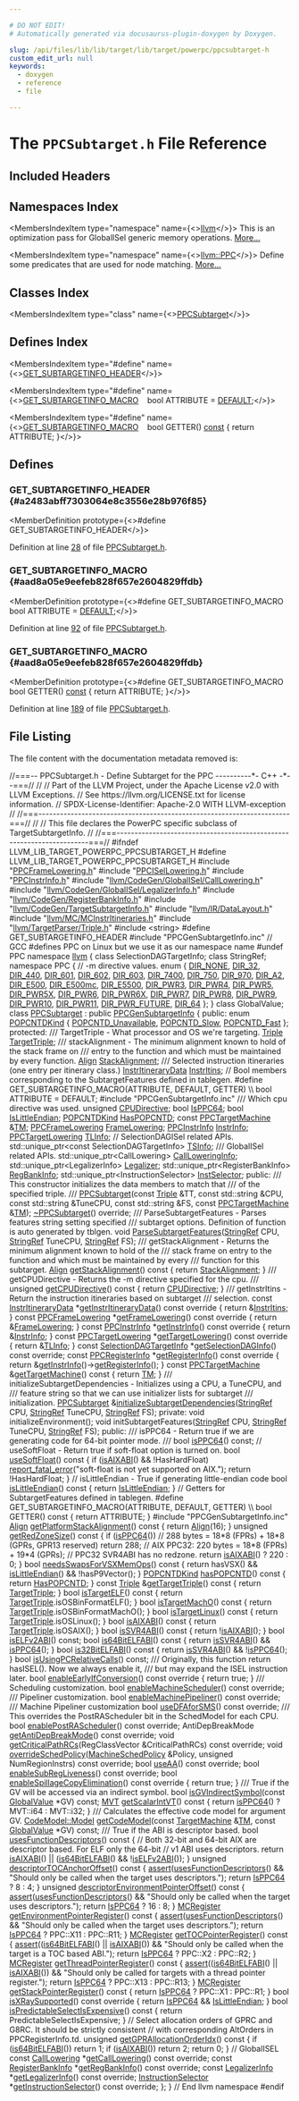 ```yaml
---

# DO NOT EDIT!
# Automatically generated via docusaurus-plugin-doxygen by Doxygen.

slug: /api/files/lib/lib/target/lib/target/powerpc/ppcsubtarget-h
custom_edit_url: null
keywords:
  - doxygen
  - reference
  - file

---
```





# The `PPCSubtarget.h` File Reference

<DoxygenPage pluginConfig={pluginConfig}>



## Included Headers

<IncludesList>
<IncludesListItem
  filePath="PPCFrameLowering.h"
  permalink="/docs/api/files/lib/lib/target/lib/target/powerpc/ppcframelowering-h"
  isLocal="true" />
<IncludesListItem
  filePath="PPCISelLowering.h"
  permalink="/docs/api/files/lib/lib/target/lib/target/powerpc/ppcisellowering-h"
  isLocal="true" />
<IncludesListItem
  filePath="PPCInstrInfo.h"
  permalink="/docs/api/files/lib/lib/target/lib/target/powerpc/ppcinstrinfo-h"
  isLocal="true" />
<IncludesListItem
  filePath="llvm/CodeGen/GlobalISel/CallLowering.h"
  permalink="/docs/api/files/include/include/llvm/include/llvm/codegen/include/llvm/codegen/globalisel/calllowering-h"
  isLocal="true" />
<IncludesListItem
  filePath="llvm/CodeGen/GlobalISel/LegalizerInfo.h"
  permalink="/docs/api/files/include/include/llvm/include/llvm/codegen/include/llvm/codegen/globalisel/legalizerinfo-h"
  isLocal="true" />
<IncludesListItem
  filePath="llvm/CodeGen/RegisterBankInfo.h"
  permalink="/docs/api/files/include/include/llvm/include/llvm/codegen/registerbankinfo-h"
  isLocal="true" />
<IncludesListItem
  filePath="llvm/CodeGen/TargetSubtargetInfo.h"
  permalink="/docs/api/files/include/include/llvm/include/llvm/codegen/targetsubtargetinfo-h"
  isLocal="true" />
<IncludesListItem
  filePath="llvm/IR/DataLayout.h"
  permalink="/docs/api/files/include/include/llvm/include/llvm/ir/datalayout-h"
  isLocal="true" />
<IncludesListItem
  filePath="llvm/MC/MCInstrItineraries.h"
  permalink="/docs/api/files/include/include/llvm/include/llvm/mc/mcinstritineraries-h"
  isLocal="true" />
<IncludesListItem
  filePath="llvm/TargetParser/Triple.h"
  permalink="/docs/api/files/include/include/llvm/include/llvm/targetparser/triple-h"
  isLocal="true" />
<IncludesListItem
  filePath="string"
  permalink=""
  isLocal="false" />
<IncludesListItem
  filePath="PPCGenSubtargetInfo.inc"
  permalink=""
  isLocal="true" />
</IncludesList>

## Namespaces Index

<MembersIndex>

<MembersIndexItem
  type="namespace"
  name={<><a href="/docs/api/namespaces/llvm">llvm</a></>}>
This is an optimization pass for GlobalISel generic memory operations. <a href="/docs/api/namespaces/llvm/#details">More...</a>
</MembersIndexItem>

<MembersIndexItem
  type="namespace"
  name={<><a href="/docs/api/namespaces/llvm/ppc">llvm::PPC</a></>}>
Define some predicates that are used for node matching. <a href="/docs/api/namespaces/llvm/ppc/#details">More...</a>
</MembersIndexItem>

</MembersIndex>

## Classes Index

<MembersIndex>

<MembersIndexItem
  type="class"
  name={<><a href="/docs/api/classes/llvm/ppcsubtarget">PPCSubtarget</a></>}>
</MembersIndexItem>

</MembersIndex>

## Defines Index

<MembersIndex>

<MembersIndexItem
  type="#define"
  name={<><a href="#a2483abff7303064e8c3556e28b976f85">GET&#95;SUBTARGETINFO&#95;HEADER</a></>}>
</MembersIndexItem>

<MembersIndexItem
  type="#define"
  name={<><a href="#aad8a05e9eefeb828f657e2604829ffdb">GET&#95;SUBTARGETINFO&#95;MACRO</a>&nbsp;&nbsp;&nbsp;  bool ATTRIBUTE = <a href="/docs/api/files/lib/lib/analysis/branchprobabilityinfo-cpp/#a0bab6cbda2c6f1e9dd352004a6b9f393a5b39c8b553c821e7cddc6da64b5bd2ee">DEFAULT</a>;</>}>
</MembersIndexItem>

<MembersIndexItem
  type="#define"
  name={<><a href="#aad8a05e9eefeb828f657e2604829ffdb">GET&#95;SUBTARGETINFO&#95;MACRO</a>&nbsp;&nbsp;&nbsp;  bool GETTER() <a href="/docs/api/files/lib/lib/target/lib/target/aarch64/aarch64promoteconstant-cpp/#a90f8350fecae261c25be85d38b451bff">const</a> &#123; return ATTRIBUTE; &#125;</>}>
</MembersIndexItem>

</MembersIndex>


<SectionDefinition>

## Defines

### GET&#95;SUBTARGETINFO&#95;HEADER {#a2483abff7303064e8c3556e28b976f85}

<MemberDefinition
  prototype={<>#define GET&#95;SUBTARGETINFO&#95;HEADER</>}>

Definition at line <a href="#l00028">28</a> of file <a href="/docs/api/files/lib/lib/target/lib/target/powerpc/ppcsubtarget-h">PPCSubtarget.h</a>.
</MemberDefinition>

### GET&#95;SUBTARGETINFO&#95;MACRO {#aad8a05e9eefeb828f657e2604829ffdb}

<MemberDefinition
  prototype={<>#define GET&#95;SUBTARGETINFO&#95;MACRO&nbsp;&nbsp;&nbsp;  bool ATTRIBUTE = <a href="/docs/api/files/lib/lib/analysis/branchprobabilityinfo-cpp/#a0bab6cbda2c6f1e9dd352004a6b9f393a5b39c8b553c821e7cddc6da64b5bd2ee">DEFAULT</a>;</>}>

Definition at line <a href="#l00092">92</a> of file <a href="/docs/api/files/lib/lib/target/lib/target/powerpc/ppcsubtarget-h">PPCSubtarget.h</a>.
</MemberDefinition>

### GET&#95;SUBTARGETINFO&#95;MACRO {#aad8a05e9eefeb828f657e2604829ffdb}

<MemberDefinition
  prototype={<>#define GET&#95;SUBTARGETINFO&#95;MACRO&nbsp;&nbsp;&nbsp;  bool GETTER() <a href="/docs/api/files/lib/lib/target/lib/target/aarch64/aarch64promoteconstant-cpp/#a90f8350fecae261c25be85d38b451bff">const</a> &#123; return ATTRIBUTE; &#125;</>}>

Definition at line <a href="#l00189">189</a> of file <a href="/docs/api/files/lib/lib/target/lib/target/powerpc/ppcsubtarget-h">PPCSubtarget.h</a>.
</MemberDefinition>

</SectionDefinition>

## File Listing

The file content with the documentation metadata removed is:

<ProgramListing>

<Link id="l00001" /><CodeLine lineNumber="1"><Highlight kind="comment">//===-- PPCSubtarget.h - Define Subtarget for the PPC ----------&#42;- C++ -&#42;--===//</Highlight><Highlight kind="normal"></Highlight></CodeLine>
<Link id="l00002" /><CodeLine lineNumber="2"><Highlight kind="normal"></Highlight><Highlight kind="comment">//</Highlight><Highlight kind="normal"></Highlight></CodeLine>
<Link id="l00003" /><CodeLine lineNumber="3"><Highlight kind="normal"></Highlight><Highlight kind="comment">// Part of the LLVM Project, under the Apache License v2.0 with LLVM Exceptions.</Highlight><Highlight kind="normal"></Highlight></CodeLine>
<Link id="l00004" /><CodeLine lineNumber="4"><Highlight kind="normal"></Highlight><Highlight kind="comment">// See https://llvm.org/LICENSE.txt for license information.</Highlight><Highlight kind="normal"></Highlight></CodeLine>
<Link id="l00005" /><CodeLine lineNumber="5"><Highlight kind="normal"></Highlight><Highlight kind="comment">// SPDX-License-Identifier: Apache-2.0 WITH LLVM-exception</Highlight><Highlight kind="normal"></Highlight></CodeLine>
<Link id="l00006" /><CodeLine lineNumber="6"><Highlight kind="normal"></Highlight><Highlight kind="comment">//</Highlight><Highlight kind="normal"></Highlight></CodeLine>
<Link id="l00007" /><CodeLine lineNumber="7"><Highlight kind="normal"></Highlight><Highlight kind="comment">//===----------------------------------------------------------------------===//</Highlight><Highlight kind="normal"></Highlight></CodeLine>
<Link id="l00008" /><CodeLine lineNumber="8"><Highlight kind="normal"></Highlight><Highlight kind="comment">//</Highlight><Highlight kind="normal"></Highlight></CodeLine>
<Link id="l00009" /><CodeLine lineNumber="9"><Highlight kind="normal"></Highlight><Highlight kind="comment">// This file declares the PowerPC specific subclass of TargetSubtargetInfo.</Highlight><Highlight kind="normal"></Highlight></CodeLine>
<Link id="l00010" /><CodeLine lineNumber="10"><Highlight kind="normal"></Highlight><Highlight kind="comment">//</Highlight><Highlight kind="normal"></Highlight></CodeLine>
<Link id="l00011" /><CodeLine lineNumber="11"><Highlight kind="normal"></Highlight><Highlight kind="comment">//===----------------------------------------------------------------------===//</Highlight><Highlight kind="normal"></Highlight></CodeLine>
<Link id="l00012" /><CodeLine lineNumber="12"><Highlight kind="normal"></Highlight></CodeLine>
<Link id="l00013" /><CodeLine lineNumber="13"><Highlight kind="normal"></Highlight><Highlight kind="preprocessor">#ifndef LLVM&#95;LIB&#95;TARGET&#95;POWERPC&#95;PPCSUBTARGET&#95;H</Highlight><Highlight kind="normal"></Highlight></CodeLine>
<Link id="l00014" /><CodeLine lineNumber="14"><Highlight kind="normal"></Highlight><Highlight kind="preprocessor">#define LLVM&#95;LIB&#95;TARGET&#95;POWERPC&#95;PPCSUBTARGET&#95;H</Highlight><Highlight kind="normal"></Highlight></CodeLine>
<Link id="l00015" /><CodeLine lineNumber="15"><Highlight kind="normal"></Highlight></CodeLine>
<Link id="l00016" /><CodeLine lineNumber="16"><Highlight kind="normal"></Highlight><Highlight kind="preprocessor">#include &quot;<a href="/docs/api/files/lib/lib/target/lib/target/powerpc/ppcframelowering-h">PPCFrameLowering.h</a>&quot;</Highlight><Highlight kind="normal"></Highlight></CodeLine>
<Link id="l00017" /><CodeLine lineNumber="17"><Highlight kind="normal"></Highlight><Highlight kind="preprocessor">#include &quot;<a href="/docs/api/files/lib/lib/target/lib/target/powerpc/ppcisellowering-h">PPCISelLowering.h</a>&quot;</Highlight><Highlight kind="normal"></Highlight></CodeLine>
<Link id="l00018" /><CodeLine lineNumber="18"><Highlight kind="normal"></Highlight><Highlight kind="preprocessor">#include &quot;<a href="/docs/api/files/lib/lib/target/lib/target/powerpc/ppcinstrinfo-h">PPCInstrInfo.h</a>&quot;</Highlight><Highlight kind="normal"></Highlight></CodeLine>
<Link id="l00019" /><CodeLine lineNumber="19"><Highlight kind="normal"></Highlight><Highlight kind="preprocessor">#include &quot;<a href="/docs/api/files/include/include/llvm/include/llvm/codegen/include/llvm/codegen/globalisel/calllowering-h">llvm/CodeGen/GlobalISel/CallLowering.h</a>&quot;</Highlight><Highlight kind="normal"></Highlight></CodeLine>
<Link id="l00020" /><CodeLine lineNumber="20"><Highlight kind="normal"></Highlight><Highlight kind="preprocessor">#include &quot;<a href="/docs/api/files/include/include/llvm/include/llvm/codegen/include/llvm/codegen/globalisel/legalizerinfo-h">llvm/CodeGen/GlobalISel/LegalizerInfo.h</a>&quot;</Highlight><Highlight kind="normal"></Highlight></CodeLine>
<Link id="l00021" /><CodeLine lineNumber="21"><Highlight kind="normal"></Highlight><Highlight kind="preprocessor">#include &quot;<a href="/docs/api/files/include/include/llvm/include/llvm/codegen/registerbankinfo-h">llvm/CodeGen/RegisterBankInfo.h</a>&quot;</Highlight><Highlight kind="normal"></Highlight></CodeLine>
<Link id="l00022" /><CodeLine lineNumber="22"><Highlight kind="normal"></Highlight><Highlight kind="preprocessor">#include &quot;<a href="/docs/api/files/include/include/llvm/include/llvm/codegen/targetsubtargetinfo-h">llvm/CodeGen/TargetSubtargetInfo.h</a>&quot;</Highlight><Highlight kind="normal"></Highlight></CodeLine>
<Link id="l00023" /><CodeLine lineNumber="23"><Highlight kind="normal"></Highlight><Highlight kind="preprocessor">#include &quot;<a href="/docs/api/files/include/include/llvm/include/llvm/ir/datalayout-h">llvm/IR/DataLayout.h</a>&quot;</Highlight><Highlight kind="normal"></Highlight></CodeLine>
<Link id="l00024" /><CodeLine lineNumber="24"><Highlight kind="normal"></Highlight><Highlight kind="preprocessor">#include &quot;<a href="/docs/api/files/include/include/llvm/include/llvm/mc/mcinstritineraries-h">llvm/MC/MCInstrItineraries.h</a>&quot;</Highlight><Highlight kind="normal"></Highlight></CodeLine>
<Link id="l00025" /><CodeLine lineNumber="25"><Highlight kind="normal"></Highlight><Highlight kind="preprocessor">#include &quot;<a href="/docs/api/files/include/include/llvm/include/llvm/targetparser/triple-h">llvm/TargetParser/Triple.h</a>&quot;</Highlight><Highlight kind="normal"></Highlight></CodeLine>
<Link id="l00026" /><CodeLine lineNumber="26"><Highlight kind="normal"></Highlight><Highlight kind="preprocessor">#include &lt;string&gt;</Highlight><Highlight kind="normal"></Highlight></CodeLine>
<Link id="l00027" /><CodeLine lineNumber="27"><Highlight kind="normal"></Highlight></CodeLine>
<Link id="l00028" /><CodeLine lineNumber="28" lineLink="#a2483abff7303064e8c3556e28b976f85"><Highlight kind="normal"></Highlight><Highlight kind="preprocessor">#define GET&#95;SUBTARGETINFO&#95;HEADER</Highlight><Highlight kind="normal"></Highlight></CodeLine>
<Link id="l00029" /><CodeLine lineNumber="29"><Highlight kind="normal"></Highlight><Highlight kind="preprocessor">#include &quot;PPCGenSubtargetInfo.inc&quot;</Highlight><Highlight kind="normal"></Highlight></CodeLine>
<Link id="l00030" /><CodeLine lineNumber="30"><Highlight kind="normal"></Highlight></CodeLine>
<Link id="l00031" /><CodeLine lineNumber="31"><Highlight kind="normal"></Highlight><Highlight kind="comment">// GCC #defines PPC on Linux but we use it as our namespace name</Highlight><Highlight kind="normal"></Highlight></CodeLine>
<Link id="l00032" /><CodeLine lineNumber="32"><Highlight kind="normal"></Highlight><Highlight kind="preprocessor">#undef PPC</Highlight><Highlight kind="normal"></Highlight></CodeLine>
<Link id="l00033" /><CodeLine lineNumber="33"><Highlight kind="normal"></Highlight></CodeLine>
<Link id="l00034" /><CodeLine lineNumber="34"><Highlight kind="normal"></Highlight><Highlight kind="keyword">namespace </Highlight><Highlight kind="normal"><a href="/docs/api/namespaces/llvm">llvm</a> &#123;</Highlight></CodeLine>
<Link id="l00035" /><CodeLine lineNumber="35"><Highlight kind="normal"></Highlight><Highlight kind="keyword">class </Highlight><Highlight kind="normal">SelectionDAGTargetInfo;</Highlight></CodeLine>
<Link id="l00036" /><CodeLine lineNumber="36"><Highlight kind="normal"></Highlight><Highlight kind="keyword">class </Highlight><Highlight kind="normal">StringRef;</Highlight></CodeLine>
<Link id="l00037" /><CodeLine lineNumber="37"><Highlight kind="normal"></Highlight></CodeLine>
<Link id="l00038" /><CodeLine lineNumber="38"><Highlight kind="normal"></Highlight><Highlight kind="keyword">namespace </Highlight><Highlight kind="normal">PPC &#123;</Highlight></CodeLine>
<Link id="l00039" /><CodeLine lineNumber="39"><Highlight kind="normal">  </Highlight><Highlight kind="comment">// -m directive values.</Highlight><Highlight kind="normal"></Highlight></CodeLine>
<Link id="l00040" /><CodeLine lineNumber="40"><Highlight kind="normal"></Highlight><Highlight kind="keyword">enum</Highlight><Highlight kind="normal"> &#123;</Highlight></CodeLine>
<Link id="l00041" /><CodeLine lineNumber="41" lineLink="/docs/api/namespaces/llvm/ppc/#afabcc2ff4ea75ff845f97b0807e8de34abf20d995fb8903fac5baf09797e6ed80"><Highlight kind="normal">  <a href="/docs/api/namespaces/llvm/ppc/#afabcc2ff4ea75ff845f97b0807e8de34abf20d995fb8903fac5baf09797e6ed80">DIR&#95;NONE</a>,</Highlight></CodeLine>
<Link id="l00042" /><CodeLine lineNumber="42" lineLink="/docs/api/namespaces/llvm/ppc/#afabcc2ff4ea75ff845f97b0807e8de34aba3e2f71e6bcfa95d8ef5836ba47f02f"><Highlight kind="normal">  <a href="/docs/api/namespaces/llvm/ppc/#afabcc2ff4ea75ff845f97b0807e8de34aba3e2f71e6bcfa95d8ef5836ba47f02f">DIR&#95;32</a>,</Highlight></CodeLine>
<Link id="l00043" /><CodeLine lineNumber="43" lineLink="/docs/api/namespaces/llvm/ppc/#afabcc2ff4ea75ff845f97b0807e8de34a7b91cd4044a62473da3166dd0d2b2ddc"><Highlight kind="normal">  <a href="/docs/api/namespaces/llvm/ppc/#afabcc2ff4ea75ff845f97b0807e8de34a7b91cd4044a62473da3166dd0d2b2ddc">DIR&#95;440</a>,</Highlight></CodeLine>
<Link id="l00044" /><CodeLine lineNumber="44" lineLink="/docs/api/namespaces/llvm/ppc/#afabcc2ff4ea75ff845f97b0807e8de34afdebe93c0e18a5453835f8df1c13e5e4"><Highlight kind="normal">  <a href="/docs/api/namespaces/llvm/ppc/#afabcc2ff4ea75ff845f97b0807e8de34afdebe93c0e18a5453835f8df1c13e5e4">DIR&#95;601</a>,</Highlight></CodeLine>
<Link id="l00045" /><CodeLine lineNumber="45" lineLink="/docs/api/namespaces/llvm/ppc/#afabcc2ff4ea75ff845f97b0807e8de34a62ee0718349ae36cd1a8ed500abcd878"><Highlight kind="normal">  <a href="/docs/api/namespaces/llvm/ppc/#afabcc2ff4ea75ff845f97b0807e8de34a62ee0718349ae36cd1a8ed500abcd878">DIR&#95;602</a>,</Highlight></CodeLine>
<Link id="l00046" /><CodeLine lineNumber="46" lineLink="/docs/api/namespaces/llvm/ppc/#afabcc2ff4ea75ff845f97b0807e8de34a3962994d8e938b9593218caf575ef6bd"><Highlight kind="normal">  <a href="/docs/api/namespaces/llvm/ppc/#afabcc2ff4ea75ff845f97b0807e8de34a3962994d8e938b9593218caf575ef6bd">DIR&#95;603</a>,</Highlight></CodeLine>
<Link id="l00047" /><CodeLine lineNumber="47" lineLink="/docs/api/namespaces/llvm/ppc/#afabcc2ff4ea75ff845f97b0807e8de34a6cdba3048334fa40e8f46956ffeab0c3"><Highlight kind="normal">  <a href="/docs/api/namespaces/llvm/ppc/#afabcc2ff4ea75ff845f97b0807e8de34a6cdba3048334fa40e8f46956ffeab0c3">DIR&#95;7400</a>,</Highlight></CodeLine>
<Link id="l00048" /><CodeLine lineNumber="48" lineLink="/docs/api/namespaces/llvm/ppc/#afabcc2ff4ea75ff845f97b0807e8de34aa77883b2e65039199cd95b624cab29b2"><Highlight kind="normal">  <a href="/docs/api/namespaces/llvm/ppc/#afabcc2ff4ea75ff845f97b0807e8de34aa77883b2e65039199cd95b624cab29b2">DIR&#95;750</a>,</Highlight></CodeLine>
<Link id="l00049" /><CodeLine lineNumber="49" lineLink="/docs/api/namespaces/llvm/ppc/#afabcc2ff4ea75ff845f97b0807e8de34a56adb1ba4082b00854c8401847ade1a9"><Highlight kind="normal">  <a href="/docs/api/namespaces/llvm/ppc/#afabcc2ff4ea75ff845f97b0807e8de34a56adb1ba4082b00854c8401847ade1a9">DIR&#95;970</a>,</Highlight></CodeLine>
<Link id="l00050" /><CodeLine lineNumber="50" lineLink="/docs/api/namespaces/llvm/ppc/#afabcc2ff4ea75ff845f97b0807e8de34ab81d0aba13bef5a963bb14709390283e"><Highlight kind="normal">  <a href="/docs/api/namespaces/llvm/ppc/#afabcc2ff4ea75ff845f97b0807e8de34ab81d0aba13bef5a963bb14709390283e">DIR&#95;A2</a>,</Highlight></CodeLine>
<Link id="l00051" /><CodeLine lineNumber="51" lineLink="/docs/api/namespaces/llvm/ppc/#afabcc2ff4ea75ff845f97b0807e8de34aa3892c789487c6e4d64043ae996717ee"><Highlight kind="normal">  <a href="/docs/api/namespaces/llvm/ppc/#afabcc2ff4ea75ff845f97b0807e8de34aa3892c789487c6e4d64043ae996717ee">DIR&#95;E500</a>,</Highlight></CodeLine>
<Link id="l00052" /><CodeLine lineNumber="52" lineLink="/docs/api/namespaces/llvm/ppc/#afabcc2ff4ea75ff845f97b0807e8de34a00d4f7d7f8d110db90749f417fceff3a"><Highlight kind="normal">  <a href="/docs/api/namespaces/llvm/ppc/#afabcc2ff4ea75ff845f97b0807e8de34a00d4f7d7f8d110db90749f417fceff3a">DIR&#95;E500mc</a>,</Highlight></CodeLine>
<Link id="l00053" /><CodeLine lineNumber="53" lineLink="/docs/api/namespaces/llvm/ppc/#afabcc2ff4ea75ff845f97b0807e8de34ac4e6bb06de05f2620850b3fc53a0433e"><Highlight kind="normal">  <a href="/docs/api/namespaces/llvm/ppc/#afabcc2ff4ea75ff845f97b0807e8de34ac4e6bb06de05f2620850b3fc53a0433e">DIR&#95;E5500</a>,</Highlight></CodeLine>
<Link id="l00054" /><CodeLine lineNumber="54" lineLink="/docs/api/namespaces/llvm/ppc/#afabcc2ff4ea75ff845f97b0807e8de34a80679195ad86168a8664a9ee102ce948"><Highlight kind="normal">  <a href="/docs/api/namespaces/llvm/ppc/#afabcc2ff4ea75ff845f97b0807e8de34a80679195ad86168a8664a9ee102ce948">DIR&#95;PWR3</a>,</Highlight></CodeLine>
<Link id="l00055" /><CodeLine lineNumber="55" lineLink="/docs/api/namespaces/llvm/ppc/#afabcc2ff4ea75ff845f97b0807e8de34a1a9618f9addb07ce52555fa524ccf39d"><Highlight kind="normal">  <a href="/docs/api/namespaces/llvm/ppc/#afabcc2ff4ea75ff845f97b0807e8de34a1a9618f9addb07ce52555fa524ccf39d">DIR&#95;PWR4</a>,</Highlight></CodeLine>
<Link id="l00056" /><CodeLine lineNumber="56" lineLink="/docs/api/namespaces/llvm/ppc/#afabcc2ff4ea75ff845f97b0807e8de34a690b5c342106c270b005123adec2d7e6"><Highlight kind="normal">  <a href="/docs/api/namespaces/llvm/ppc/#afabcc2ff4ea75ff845f97b0807e8de34a690b5c342106c270b005123adec2d7e6">DIR&#95;PWR5</a>,</Highlight></CodeLine>
<Link id="l00057" /><CodeLine lineNumber="57" lineLink="/docs/api/namespaces/llvm/ppc/#afabcc2ff4ea75ff845f97b0807e8de34a40aa4eed5523516b6f4be5d29307b5cc"><Highlight kind="normal">  <a href="/docs/api/namespaces/llvm/ppc/#afabcc2ff4ea75ff845f97b0807e8de34a40aa4eed5523516b6f4be5d29307b5cc">DIR&#95;PWR5X</a>,</Highlight></CodeLine>
<Link id="l00058" /><CodeLine lineNumber="58" lineLink="/docs/api/namespaces/llvm/ppc/#afabcc2ff4ea75ff845f97b0807e8de34aa2b626cb4809ee8a3b3da9d475eabe05"><Highlight kind="normal">  <a href="/docs/api/namespaces/llvm/ppc/#afabcc2ff4ea75ff845f97b0807e8de34aa2b626cb4809ee8a3b3da9d475eabe05">DIR&#95;PWR6</a>,</Highlight></CodeLine>
<Link id="l00059" /><CodeLine lineNumber="59" lineLink="/docs/api/namespaces/llvm/ppc/#afabcc2ff4ea75ff845f97b0807e8de34a664d0abca2c75f8a6f8ce2dcc21cd676"><Highlight kind="normal">  <a href="/docs/api/namespaces/llvm/ppc/#afabcc2ff4ea75ff845f97b0807e8de34a664d0abca2c75f8a6f8ce2dcc21cd676">DIR&#95;PWR6X</a>,</Highlight></CodeLine>
<Link id="l00060" /><CodeLine lineNumber="60" lineLink="/docs/api/namespaces/llvm/ppc/#afabcc2ff4ea75ff845f97b0807e8de34a0c8a5dd168df904e8c29520a47502a61"><Highlight kind="normal">  <a href="/docs/api/namespaces/llvm/ppc/#afabcc2ff4ea75ff845f97b0807e8de34a0c8a5dd168df904e8c29520a47502a61">DIR&#95;PWR7</a>,</Highlight></CodeLine>
<Link id="l00061" /><CodeLine lineNumber="61" lineLink="/docs/api/namespaces/llvm/ppc/#afabcc2ff4ea75ff845f97b0807e8de34aa3de856d909c5b0166919bf6e4bd1a3d"><Highlight kind="normal">  <a href="/docs/api/namespaces/llvm/ppc/#afabcc2ff4ea75ff845f97b0807e8de34aa3de856d909c5b0166919bf6e4bd1a3d">DIR&#95;PWR8</a>,</Highlight></CodeLine>
<Link id="l00062" /><CodeLine lineNumber="62" lineLink="/docs/api/namespaces/llvm/ppc/#afabcc2ff4ea75ff845f97b0807e8de34a0a03bfd83c00f4d1edab975b7bfe7f36"><Highlight kind="normal">  <a href="/docs/api/namespaces/llvm/ppc/#afabcc2ff4ea75ff845f97b0807e8de34a0a03bfd83c00f4d1edab975b7bfe7f36">DIR&#95;PWR9</a>,</Highlight></CodeLine>
<Link id="l00063" /><CodeLine lineNumber="63" lineLink="/docs/api/namespaces/llvm/ppc/#afabcc2ff4ea75ff845f97b0807e8de34a1a5dee2be7c154497739282b30ab123c"><Highlight kind="normal">  <a href="/docs/api/namespaces/llvm/ppc/#afabcc2ff4ea75ff845f97b0807e8de34a1a5dee2be7c154497739282b30ab123c">DIR&#95;PWR10</a>,</Highlight></CodeLine>
<Link id="l00064" /><CodeLine lineNumber="64" lineLink="/docs/api/namespaces/llvm/ppc/#afabcc2ff4ea75ff845f97b0807e8de34af6a785f2b13ce7870e8e4e6b9653f32f"><Highlight kind="normal">  <a href="/docs/api/namespaces/llvm/ppc/#afabcc2ff4ea75ff845f97b0807e8de34af6a785f2b13ce7870e8e4e6b9653f32f">DIR&#95;PWR11</a>,</Highlight></CodeLine>
<Link id="l00065" /><CodeLine lineNumber="65" lineLink="/docs/api/namespaces/llvm/ppc/#afabcc2ff4ea75ff845f97b0807e8de34ac1fc2f6d654da4e5a6a601e19d423846"><Highlight kind="normal">  <a href="/docs/api/namespaces/llvm/ppc/#afabcc2ff4ea75ff845f97b0807e8de34ac1fc2f6d654da4e5a6a601e19d423846">DIR&#95;PWR&#95;FUTURE</a>,</Highlight></CodeLine>
<Link id="l00066" /><CodeLine lineNumber="66" lineLink="/docs/api/namespaces/llvm/ppc/#afabcc2ff4ea75ff845f97b0807e8de34a00917bbd257bd4ee796f398e9c563a11"><Highlight kind="normal">  <a href="/docs/api/namespaces/llvm/ppc/#afabcc2ff4ea75ff845f97b0807e8de34a00917bbd257bd4ee796f398e9c563a11">DIR&#95;64</a></Highlight></CodeLine>
<Link id="l00067" /><CodeLine lineNumber="67"><Highlight kind="normal">&#125;;</Highlight></CodeLine>
<Link id="l00068" /><CodeLine lineNumber="68"><Highlight kind="normal">&#125;</Highlight></CodeLine>
<Link id="l00069" /><CodeLine lineNumber="69"><Highlight kind="normal"></Highlight></CodeLine>
<Link id="l00070" /><CodeLine lineNumber="70"><Highlight kind="normal"></Highlight><Highlight kind="keyword">class </Highlight><Highlight kind="normal">GlobalValue;</Highlight></CodeLine>
<Link id="l00071" /><CodeLine lineNumber="71"><Highlight kind="normal"></Highlight></CodeLine>
<Link id="l00072" /><CodeLine lineNumber="72" lineLink="/docs/api/classes/llvm/ppcsubtarget"><Highlight kind="normal"></Highlight><Highlight kind="keyword">class </Highlight><Highlight kind="normal"><a href="/docs/api/classes/llvm/ppcsubtarget/#ae14557250e6afc406b994fd40e8f5f93">PPCSubtarget</a> : </Highlight><Highlight kind="keyword">public</Highlight><Highlight kind="normal"> <a href="/docs/api/classes/ppcgensubtargetinfo">PPCGenSubtargetInfo</a> &#123;</Highlight></CodeLine>
<Link id="l00073" /><CodeLine lineNumber="73"><Highlight kind="normal"></Highlight><Highlight kind="keyword">public</Highlight><Highlight kind="normal">:</Highlight></CodeLine>
<Link id="l00074" /><CodeLine lineNumber="74" lineLink="/docs/api/classes/llvm/ppcsubtarget/#a2eeb56ba19044c9c01c2c0606ada7083"><Highlight kind="normal">  </Highlight><Highlight kind="keyword">enum</Highlight><Highlight kind="normal"> <a href="/docs/api/classes/llvm/ppcsubtarget/#a2eeb56ba19044c9c01c2c0606ada7083">POPCNTDKind</a> &#123;</Highlight></CodeLine>
<Link id="l00075" /><CodeLine lineNumber="75" lineLink="/docs/api/classes/llvm/ppcsubtarget/#a2eeb56ba19044c9c01c2c0606ada7083adf6cd18e5546a8897639fa528f81f375"><Highlight kind="normal">    <a href="/docs/api/classes/llvm/ppcsubtarget/#a2eeb56ba19044c9c01c2c0606ada7083adf6cd18e5546a8897639fa528f81f375">POPCNTD&#95;Unavailable</a>,</Highlight></CodeLine>
<Link id="l00076" /><CodeLine lineNumber="76" lineLink="/docs/api/classes/llvm/ppcsubtarget/#a2eeb56ba19044c9c01c2c0606ada7083ab0fb8c03d2414c080c21b73aeae5a13c"><Highlight kind="normal">    <a href="/docs/api/classes/llvm/ppcsubtarget/#a2eeb56ba19044c9c01c2c0606ada7083ab0fb8c03d2414c080c21b73aeae5a13c">POPCNTD&#95;Slow</a>,</Highlight></CodeLine>
<Link id="l00077" /><CodeLine lineNumber="77" lineLink="/docs/api/classes/llvm/ppcsubtarget/#a2eeb56ba19044c9c01c2c0606ada7083a5905b4b9443e62f9efe0c22aab6260d3"><Highlight kind="normal">    <a href="/docs/api/classes/llvm/ppcsubtarget/#a2eeb56ba19044c9c01c2c0606ada7083a5905b4b9443e62f9efe0c22aab6260d3">POPCNTD&#95;Fast</a></Highlight></CodeLine>
<Link id="l00078" /><CodeLine lineNumber="78"><Highlight kind="normal">  &#125;;</Highlight></CodeLine>
<Link id="l00079" /><CodeLine lineNumber="79"><Highlight kind="normal"></Highlight></CodeLine>
<Link id="l00080" /><CodeLine lineNumber="80"><Highlight kind="normal"></Highlight><Highlight kind="keyword">protected</Highlight><Highlight kind="normal">:</Highlight><Highlight kind="comment"></Highlight></CodeLine>
<Link id="l00081" /><CodeLine lineNumber="81"><Highlight kind="comment">  /// TargetTriple - What processor and OS we&#39;re targeting.</Highlight><Highlight kind="normal"></Highlight></CodeLine>
<Link id="l00082" /><CodeLine lineNumber="82" lineLink="/docs/api/classes/llvm/ppcsubtarget/#a42143f998fef45d515043b7d47249db2"><Highlight kind="normal">  <a href="/docs/api/classes/llvm/triple">Triple</a> <a href="/docs/api/classes/llvm/ppcsubtarget/#a42143f998fef45d515043b7d47249db2">TargetTriple</a>;</Highlight></CodeLine>
<Link id="l00083" /><CodeLine lineNumber="83"><Highlight kind="normal"></Highlight><Highlight kind="comment"></Highlight></CodeLine>
<Link id="l00084" /><CodeLine lineNumber="84"><Highlight kind="comment">  /// stackAlignment - The minimum alignment known to hold of the stack frame on</Highlight></CodeLine>
<Link id="l00085" /><CodeLine lineNumber="85"><Highlight kind="comment">  /// entry to the function and which must be maintained by every function.</Highlight><Highlight kind="normal"></Highlight></CodeLine>
<Link id="l00086" /><CodeLine lineNumber="86" lineLink="/docs/api/classes/llvm/ppcsubtarget/#a5615780de41c907a7b5b48d1f3b94e15"><Highlight kind="normal">  <a href="/docs/api/structs/llvm/align">Align</a> <a href="/docs/api/classes/llvm/ppcsubtarget/#a5615780de41c907a7b5b48d1f3b94e15">StackAlignment</a>;</Highlight></CodeLine>
<Link id="l00087" /><CodeLine lineNumber="87"><Highlight kind="normal"></Highlight><Highlight kind="comment"></Highlight></CodeLine>
<Link id="l00088" /><CodeLine lineNumber="88"><Highlight kind="comment">  /// Selected instruction itineraries (one entry per itinerary class.)</Highlight><Highlight kind="normal"></Highlight></CodeLine>
<Link id="l00089" /><CodeLine lineNumber="89" lineLink="/docs/api/classes/llvm/ppcsubtarget/#a556a987e65c2ba607b0bd95b9addc794"><Highlight kind="normal">  <a href="/docs/api/classes/llvm/instritinerarydata">InstrItineraryData</a> <a href="/docs/api/classes/llvm/ppcsubtarget/#a556a987e65c2ba607b0bd95b9addc794">InstrItins</a>;</Highlight></CodeLine>
<Link id="l00090" /><CodeLine lineNumber="90"><Highlight kind="normal"></Highlight></CodeLine>
<Link id="l00091" /><CodeLine lineNumber="91"><Highlight kind="normal"></Highlight><Highlight kind="comment">// Bool members corresponding to the SubtargetFeatures defined in tablegen.</Highlight><Highlight kind="normal"></Highlight></CodeLine>
<Link id="l00092" /><CodeLine lineNumber="92" lineLink="#aad8a05e9eefeb828f657e2604829ffdb"><Highlight kind="normal"></Highlight><Highlight kind="preprocessor">#define GET&#95;SUBTARGETINFO&#95;MACRO(ATTRIBUTE, DEFAULT, GETTER)                    \\</Highlight></CodeLine>
<Link id="l00093" /><CodeLine lineNumber="93"><Highlight kind="preprocessor">  bool ATTRIBUTE = DEFAULT;</Highlight><Highlight kind="normal"></Highlight></CodeLine>
<Link id="l00094" /><CodeLine lineNumber="94"><Highlight kind="normal"></Highlight><Highlight kind="preprocessor">#include &quot;PPCGenSubtargetInfo.inc&quot;</Highlight><Highlight kind="normal"></Highlight></CodeLine>
<Link id="l00095" /><CodeLine lineNumber="95"><Highlight kind="normal"></Highlight><Highlight kind="comment"></Highlight></CodeLine>
<Link id="l00096" /><CodeLine lineNumber="96"><Highlight kind="comment">  /// Which cpu directive was used.</Highlight><Highlight kind="normal"></Highlight></CodeLine>
<Link id="l00097" /><CodeLine lineNumber="97" lineLink="/docs/api/classes/llvm/ppcsubtarget/#a8cf430e8f55311f8a5c915f934b10564"><Highlight kind="normal">  </Highlight><Highlight kind="keywordtype">unsigned</Highlight><Highlight kind="normal"> <a href="/docs/api/classes/llvm/ppcsubtarget/#a8cf430e8f55311f8a5c915f934b10564">CPUDirective</a>;</Highlight></CodeLine>
<Link id="l00098" /><CodeLine lineNumber="98"><Highlight kind="normal"></Highlight></CodeLine>
<Link id="l00099" /><CodeLine lineNumber="99" lineLink="/docs/api/classes/llvm/ppcsubtarget/#afe1a03cb47163239bf6af7300a56f47a"><Highlight kind="normal">  </Highlight><Highlight kind="keywordtype">bool</Highlight><Highlight kind="normal"> <a href="/docs/api/classes/llvm/ppcsubtarget/#afe1a03cb47163239bf6af7300a56f47a">IsPPC64</a>;</Highlight></CodeLine>
<Link id="l00100" /><CodeLine lineNumber="100" lineLink="/docs/api/classes/llvm/ppcsubtarget/#a033667dfabbb37781612b299275b2cd4"><Highlight kind="normal">  </Highlight><Highlight kind="keywordtype">bool</Highlight><Highlight kind="normal"> <a href="/docs/api/classes/llvm/ppcsubtarget/#a033667dfabbb37781612b299275b2cd4">IsLittleEndian</a>;</Highlight></CodeLine>
<Link id="l00101" /><CodeLine lineNumber="101"><Highlight kind="normal"></Highlight></CodeLine>
<Link id="l00102" /><CodeLine lineNumber="102" lineLink="/docs/api/classes/llvm/ppcsubtarget/#a4f4ee519b7eb7c0b01b4c4f21e1bfe77"><Highlight kind="normal">  <a href="/docs/api/classes/llvm/ppcsubtarget/#a2eeb56ba19044c9c01c2c0606ada7083">POPCNTDKind</a> <a href="/docs/api/classes/llvm/ppcsubtarget/#a4f4ee519b7eb7c0b01b4c4f21e1bfe77">HasPOPCNTD</a>;</Highlight></CodeLine>
<Link id="l00103" /><CodeLine lineNumber="103"><Highlight kind="normal"></Highlight></CodeLine>
<Link id="l00104" /><CodeLine lineNumber="104" lineLink="/docs/api/classes/llvm/ppcsubtarget/#ae2ea016ce9b29b6f90eb058aedceca4b"><Highlight kind="normal">  </Highlight><Highlight kind="keyword">const</Highlight><Highlight kind="normal"> <a href="/docs/api/classes/llvm/ppctargetmachine">PPCTargetMachine</a> &amp;<a href="/docs/api/classes/llvm/ppcsubtarget/#ae2ea016ce9b29b6f90eb058aedceca4b">TM</a>;</Highlight></CodeLine>
<Link id="l00105" /><CodeLine lineNumber="105" lineLink="/docs/api/classes/llvm/ppcsubtarget/#a3e9bfe3064232d157505fe041db301d2"><Highlight kind="normal">  <a href="/docs/api/classes/llvm/ppcframelowering">PPCFrameLowering</a> <a href="/docs/api/classes/llvm/ppcsubtarget/#a3e9bfe3064232d157505fe041db301d2">FrameLowering</a>;</Highlight></CodeLine>
<Link id="l00106" /><CodeLine lineNumber="106" lineLink="/docs/api/classes/llvm/ppcsubtarget/#a65b8ad9569e3edf6f8ec8bddd7e15e7f"><Highlight kind="normal">  <a href="/docs/api/classes/llvm/ppcinstrinfo">PPCInstrInfo</a> <a href="/docs/api/classes/llvm/ppcsubtarget/#a65b8ad9569e3edf6f8ec8bddd7e15e7f">InstrInfo</a>;</Highlight></CodeLine>
<Link id="l00107" /><CodeLine lineNumber="107" lineLink="/docs/api/classes/llvm/ppcsubtarget/#a16ca38e98ae387775c7fda7da2b26d6b"><Highlight kind="normal">  <a href="/docs/api/classes/llvm/ppctargetlowering">PPCTargetLowering</a> <a href="/docs/api/classes/llvm/ppcsubtarget/#a16ca38e98ae387775c7fda7da2b26d6b">TLInfo</a>;</Highlight></CodeLine>
<Link id="l00108" /><CodeLine lineNumber="108"><Highlight kind="normal"></Highlight></CodeLine>
<Link id="l00109" /><CodeLine lineNumber="109"><Highlight kind="normal">  </Highlight><Highlight kind="comment">// SelectionDAGISel related APIs.</Highlight><Highlight kind="normal"></Highlight></CodeLine>
<Link id="l00110" /><CodeLine lineNumber="110" lineLink="/docs/api/classes/llvm/ppcsubtarget/#ae705899524cc9dc65eb8e90be1c342ca"><Highlight kind="normal">  std::unique&#95;ptr&lt;const SelectionDAGTargetInfo&gt; <a href="/docs/api/classes/llvm/ppcsubtarget/#ae705899524cc9dc65eb8e90be1c342ca">TSInfo</a>;</Highlight></CodeLine>
<Link id="l00111" /><CodeLine lineNumber="111"><Highlight kind="normal"></Highlight><Highlight kind="comment"></Highlight></CodeLine>
<Link id="l00112" /><CodeLine lineNumber="112"><Highlight kind="comment">  /// GlobalISel related APIs.</Highlight><Highlight kind="normal"></Highlight></CodeLine>
<Link id="l00113" /><CodeLine lineNumber="113" lineLink="/docs/api/classes/llvm/ppcsubtarget/#afa9390b7bdd37d7aa6fc1316915ed92d"><Highlight kind="normal">  std::unique&#95;ptr&lt;CallLowering&gt; <a href="/docs/api/classes/llvm/ppcsubtarget/#afa9390b7bdd37d7aa6fc1316915ed92d">CallLoweringInfo</a>;</Highlight></CodeLine>
<Link id="l00114" /><CodeLine lineNumber="114" lineLink="/docs/api/classes/llvm/ppcsubtarget/#a15a2cf75558dd706b0e1220972c7ea0b"><Highlight kind="normal">  std::unique&#95;ptr&lt;LegalizerInfo&gt; <a href="/docs/api/classes/llvm/ppcsubtarget/#a15a2cf75558dd706b0e1220972c7ea0b">Legalizer</a>;</Highlight></CodeLine>
<Link id="l00115" /><CodeLine lineNumber="115" lineLink="/docs/api/classes/llvm/ppcsubtarget/#a47f84c3ba6bace6ecc50e2eb96bdbea2"><Highlight kind="normal">  std::unique&#95;ptr&lt;RegisterBankInfo&gt; <a href="/docs/api/classes/llvm/ppcsubtarget/#a47f84c3ba6bace6ecc50e2eb96bdbea2">RegBankInfo</a>;</Highlight></CodeLine>
<Link id="l00116" /><CodeLine lineNumber="116" lineLink="/docs/api/classes/llvm/ppcsubtarget/#a0536561eb82f66bd686edc267b707da3"><Highlight kind="normal">  std::unique&#95;ptr&lt;InstructionSelector&gt; <a href="/docs/api/classes/llvm/ppcsubtarget/#a0536561eb82f66bd686edc267b707da3">InstSelector</a>;</Highlight></CodeLine>
<Link id="l00117" /><CodeLine lineNumber="117"><Highlight kind="normal"></Highlight></CodeLine>
<Link id="l00118" /><CodeLine lineNumber="118"><Highlight kind="normal"></Highlight><Highlight kind="keyword">public</Highlight><Highlight kind="normal">:</Highlight><Highlight kind="comment"></Highlight></CodeLine>
<Link id="l00119" /><CodeLine lineNumber="119"><Highlight kind="comment">  /// This constructor initializes the data members to match that</Highlight></CodeLine>
<Link id="l00120" /><CodeLine lineNumber="120"><Highlight kind="comment">  /// of the specified triple.</Highlight></CodeLine>
<Link id="l00121" /><CodeLine lineNumber="121"><Highlight kind="comment">  ///</Highlight><Highlight kind="normal"></Highlight></CodeLine>
<Link id="l00122" /><CodeLine lineNumber="122"><Highlight kind="normal">  <a href="/docs/api/classes/llvm/ppcsubtarget/#ae14557250e6afc406b994fd40e8f5f93">PPCSubtarget</a>(</Highlight><Highlight kind="keyword">const</Highlight><Highlight kind="normal"> <a href="/docs/api/classes/llvm/triple">Triple</a> &amp;TT, </Highlight><Highlight kind="keyword">const</Highlight><Highlight kind="normal"> std::string &amp;CPU,</Highlight></CodeLine>
<Link id="l00123" /><CodeLine lineNumber="123"><Highlight kind="normal">               </Highlight><Highlight kind="keyword">const</Highlight><Highlight kind="normal"> std::string &amp;TuneCPU, </Highlight><Highlight kind="keyword">const</Highlight><Highlight kind="normal"> std::string &amp;FS,</Highlight></CodeLine>
<Link id="l00124" /><CodeLine lineNumber="124"><Highlight kind="normal">               </Highlight><Highlight kind="keyword">const</Highlight><Highlight kind="normal"> <a href="/docs/api/classes/llvm/ppctargetmachine">PPCTargetMachine</a> &amp;<a href="/docs/api/classes/llvm/ppcsubtarget/#ae2ea016ce9b29b6f90eb058aedceca4b">TM</a>);</Highlight></CodeLine>
<Link id="l00125" /><CodeLine lineNumber="125"><Highlight kind="normal"></Highlight></CodeLine>
<Link id="l00126" /><CodeLine lineNumber="126" lineLink="/docs/api/classes/llvm/ppcsubtarget/#a48e64dd0e8d19b4c797abb71622008f0"><Highlight kind="normal">  <a href="/docs/api/classes/llvm/ppcsubtarget/#a48e64dd0e8d19b4c797abb71622008f0">~PPCSubtarget</a>() </Highlight><Highlight kind="keyword">override</Highlight><Highlight kind="normal">;</Highlight></CodeLine>
<Link id="l00127" /><CodeLine lineNumber="127"><Highlight kind="normal"></Highlight><Highlight kind="comment"></Highlight></CodeLine>
<Link id="l00128" /><CodeLine lineNumber="128"><Highlight kind="comment">  /// ParseSubtargetFeatures - Parses features string setting specified</Highlight></CodeLine>
<Link id="l00129" /><CodeLine lineNumber="129"><Highlight kind="comment">  /// subtarget options.  Definition of function is auto generated by tblgen.</Highlight><Highlight kind="normal"></Highlight></CodeLine>
<Link id="l00130" /><CodeLine lineNumber="130" lineLink="/docs/api/classes/llvm/ppcsubtarget/#afec26f51f40af3d2379093d906cae749"><Highlight kind="normal">  </Highlight><Highlight kind="keywordtype">void</Highlight><Highlight kind="normal"> <a href="/docs/api/classes/llvm/ppcsubtarget/#afec26f51f40af3d2379093d906cae749">ParseSubtargetFeatures</a>(<a href="/docs/api/classes/llvm/stringref">StringRef</a> CPU, <a href="/docs/api/classes/llvm/stringref">StringRef</a> TuneCPU, <a href="/docs/api/classes/llvm/stringref">StringRef</a> FS);</Highlight></CodeLine>
<Link id="l00131" /><CodeLine lineNumber="131"><Highlight kind="normal"></Highlight><Highlight kind="comment"></Highlight></CodeLine>
<Link id="l00132" /><CodeLine lineNumber="132"><Highlight kind="comment">  /// getStackAlignment - Returns the minimum alignment known to hold of the</Highlight></CodeLine>
<Link id="l00133" /><CodeLine lineNumber="133"><Highlight kind="comment">  /// stack frame on entry to the function and which must be maintained by every</Highlight></CodeLine>
<Link id="l00134" /><CodeLine lineNumber="134"><Highlight kind="comment">  /// function for this subtarget.</Highlight><Highlight kind="normal"></Highlight></CodeLine>
<Link id="l00135" /><CodeLine lineNumber="135" lineLink="/docs/api/classes/llvm/ppcsubtarget/#acf53e983185d3f9a87ecfd9a898a1e18"><Highlight kind="normal">  <a href="/docs/api/structs/llvm/align">Align</a> <a href="/docs/api/classes/llvm/ppcsubtarget/#acf53e983185d3f9a87ecfd9a898a1e18">getStackAlignment</a>()</Highlight><Highlight kind="keyword"> const </Highlight><Highlight kind="normal">&#123; </Highlight><Highlight kind="keywordflow">return</Highlight><Highlight kind="normal"> <a href="/docs/api/classes/llvm/ppcsubtarget/#a5615780de41c907a7b5b48d1f3b94e15">StackAlignment</a>; &#125;</Highlight></CodeLine>
<Link id="l00136" /><CodeLine lineNumber="136"><Highlight kind="normal"></Highlight><Highlight kind="comment"></Highlight></CodeLine>
<Link id="l00137" /><CodeLine lineNumber="137"><Highlight kind="comment">  /// getCPUDirective - Returns the -m directive specified for the cpu.</Highlight></CodeLine>
<Link id="l00138" /><CodeLine lineNumber="138"><Highlight kind="comment">  ///</Highlight><Highlight kind="normal"></Highlight></CodeLine>
<Link id="l00139" /><CodeLine lineNumber="139" lineLink="/docs/api/classes/llvm/ppcsubtarget/#a9fdcf13a56a07a0f207e0b0f66bbdbb6"><Highlight kind="normal">  </Highlight><Highlight kind="keywordtype">unsigned</Highlight><Highlight kind="normal"> <a href="/docs/api/classes/llvm/ppcsubtarget/#a9fdcf13a56a07a0f207e0b0f66bbdbb6">getCPUDirective</a>()</Highlight><Highlight kind="keyword"> const </Highlight><Highlight kind="normal">&#123; </Highlight><Highlight kind="keywordflow">return</Highlight><Highlight kind="normal"> <a href="/docs/api/classes/llvm/ppcsubtarget/#a8cf430e8f55311f8a5c915f934b10564">CPUDirective</a>; &#125;</Highlight></CodeLine>
<Link id="l00140" /><CodeLine lineNumber="140"><Highlight kind="normal"></Highlight><Highlight kind="comment"></Highlight></CodeLine>
<Link id="l00141" /><CodeLine lineNumber="141"><Highlight kind="comment">  /// getInstrItins - Return the instruction itineraries based on subtarget</Highlight></CodeLine>
<Link id="l00142" /><CodeLine lineNumber="142"><Highlight kind="comment">  /// selection.</Highlight><Highlight kind="normal"></Highlight></CodeLine>
<Link id="l00143" /><CodeLine lineNumber="143" lineLink="/docs/api/classes/llvm/ppcsubtarget/#a702223f397ca63948ec6596c70339c18"><Highlight kind="normal">  </Highlight><Highlight kind="keyword">const</Highlight><Highlight kind="normal"> <a href="/docs/api/classes/llvm/instritinerarydata">InstrItineraryData</a> &#42;<a href="/docs/api/classes/llvm/ppcsubtarget/#a702223f397ca63948ec6596c70339c18">getInstrItineraryData</a>()</Highlight><Highlight kind="keyword"> const override </Highlight><Highlight kind="normal">&#123;</Highlight></CodeLine>
<Link id="l00144" /><CodeLine lineNumber="144"><Highlight kind="normal">    </Highlight><Highlight kind="keywordflow">return</Highlight><Highlight kind="normal"> &amp;<a href="/docs/api/classes/llvm/ppcsubtarget/#a556a987e65c2ba607b0bd95b9addc794">InstrItins</a>;</Highlight></CodeLine>
<Link id="l00145" /><CodeLine lineNumber="145"><Highlight kind="normal">  &#125;</Highlight></CodeLine>
<Link id="l00146" /><CodeLine lineNumber="146"><Highlight kind="normal"></Highlight></CodeLine>
<Link id="l00147" /><CodeLine lineNumber="147" lineLink="/docs/api/classes/llvm/ppcsubtarget/#a575f4bd95265cbe937901965fe1a53af"><Highlight kind="normal">  </Highlight><Highlight kind="keyword">const</Highlight><Highlight kind="normal"> <a href="/docs/api/classes/llvm/ppcframelowering">PPCFrameLowering</a> &#42;<a href="/docs/api/classes/llvm/ppcsubtarget/#a575f4bd95265cbe937901965fe1a53af">getFrameLowering</a>()</Highlight><Highlight kind="keyword"> const override </Highlight><Highlight kind="normal">&#123;</Highlight></CodeLine>
<Link id="l00148" /><CodeLine lineNumber="148"><Highlight kind="normal">    </Highlight><Highlight kind="keywordflow">return</Highlight><Highlight kind="normal"> &amp;<a href="/docs/api/classes/llvm/ppcsubtarget/#a3e9bfe3064232d157505fe041db301d2">FrameLowering</a>;</Highlight></CodeLine>
<Link id="l00149" /><CodeLine lineNumber="149"><Highlight kind="normal">  &#125;</Highlight></CodeLine>
<Link id="l00150" /><CodeLine lineNumber="150" lineLink="/docs/api/classes/llvm/ppcsubtarget/#a8d4c954967e0e3b24114ed438446cf22"><Highlight kind="normal">  </Highlight><Highlight kind="keyword">const</Highlight><Highlight kind="normal"> <a href="/docs/api/classes/llvm/ppcinstrinfo">PPCInstrInfo</a> &#42;<a href="/docs/api/classes/llvm/ppcsubtarget/#a8d4c954967e0e3b24114ed438446cf22">getInstrInfo</a>()</Highlight><Highlight kind="keyword"> const override </Highlight><Highlight kind="normal">&#123; </Highlight><Highlight kind="keywordflow">return</Highlight><Highlight kind="normal"> &amp;<a href="/docs/api/classes/llvm/ppcsubtarget/#a65b8ad9569e3edf6f8ec8bddd7e15e7f">InstrInfo</a>; &#125;</Highlight></CodeLine>
<Link id="l00151" /><CodeLine lineNumber="151" lineLink="/docs/api/classes/llvm/ppcsubtarget/#a6c9ac5a1dc657c32bc2999b98bcd7a6b"><Highlight kind="normal">  </Highlight><Highlight kind="keyword">const</Highlight><Highlight kind="normal"> <a href="/docs/api/classes/llvm/ppctargetlowering">PPCTargetLowering</a> &#42;<a href="/docs/api/classes/llvm/ppcsubtarget/#a6c9ac5a1dc657c32bc2999b98bcd7a6b">getTargetLowering</a>()</Highlight><Highlight kind="keyword"> const override </Highlight><Highlight kind="normal">&#123;</Highlight></CodeLine>
<Link id="l00152" /><CodeLine lineNumber="152"><Highlight kind="normal">    </Highlight><Highlight kind="keywordflow">return</Highlight><Highlight kind="normal"> &amp;<a href="/docs/api/classes/llvm/ppcsubtarget/#a16ca38e98ae387775c7fda7da2b26d6b">TLInfo</a>;</Highlight></CodeLine>
<Link id="l00153" /><CodeLine lineNumber="153"><Highlight kind="normal">  &#125;</Highlight></CodeLine>
<Link id="l00154" /><CodeLine lineNumber="154"><Highlight kind="normal"></Highlight></CodeLine>
<Link id="l00155" /><CodeLine lineNumber="155"><Highlight kind="normal">  </Highlight><Highlight kind="keyword">const</Highlight><Highlight kind="normal"> <a href="/docs/api/classes/llvm/selectiondagtargetinfo">SelectionDAGTargetInfo</a> &#42;<a href="/docs/api/classes/llvm/ppcsubtarget/#ac9d91d08c3f6f73b6043b32e25da222c">getSelectionDAGInfo</a>() </Highlight><Highlight kind="keyword">const override</Highlight><Highlight kind="normal">;</Highlight></CodeLine>
<Link id="l00156" /><CodeLine lineNumber="156"><Highlight kind="normal"></Highlight></CodeLine>
<Link id="l00157" /><CodeLine lineNumber="157" lineLink="/docs/api/classes/llvm/ppcsubtarget/#aeefe52b8561be26c1281d79be439cd26"><Highlight kind="normal">  </Highlight><Highlight kind="keyword">const</Highlight><Highlight kind="normal"> <a href="/docs/api/classes/llvm/ppcregisterinfo">PPCRegisterInfo</a> &#42;<a href="/docs/api/classes/llvm/ppcsubtarget/#aeefe52b8561be26c1281d79be439cd26">getRegisterInfo</a>()</Highlight><Highlight kind="keyword"> const override </Highlight><Highlight kind="normal">&#123;</Highlight></CodeLine>
<Link id="l00158" /><CodeLine lineNumber="158"><Highlight kind="normal">    </Highlight><Highlight kind="keywordflow">return</Highlight><Highlight kind="normal"> &amp;<a href="/docs/api/classes/llvm/ppcsubtarget/#a8d4c954967e0e3b24114ed438446cf22">getInstrInfo</a>()-&gt;<a href="/docs/api/classes/llvm/ppcinstrinfo/#a4689e7af05ff1347bf7f4be83521a3ae">getRegisterInfo</a>();</Highlight></CodeLine>
<Link id="l00159" /><CodeLine lineNumber="159"><Highlight kind="normal">  &#125;</Highlight></CodeLine>
<Link id="l00160" /><CodeLine lineNumber="160" lineLink="/docs/api/classes/llvm/ppcsubtarget/#ae11f695a5e7b6ec5a3c360ecc426ba45"><Highlight kind="normal">  </Highlight><Highlight kind="keyword">const</Highlight><Highlight kind="normal"> <a href="/docs/api/classes/llvm/ppctargetmachine">PPCTargetMachine</a> &amp;<a href="/docs/api/classes/llvm/ppcsubtarget/#ae11f695a5e7b6ec5a3c360ecc426ba45">getTargetMachine</a>()</Highlight><Highlight kind="keyword"> const </Highlight><Highlight kind="normal">&#123; </Highlight><Highlight kind="keywordflow">return</Highlight><Highlight kind="normal"> <a href="/docs/api/classes/llvm/ppcsubtarget/#ae2ea016ce9b29b6f90eb058aedceca4b">TM</a>; &#125;</Highlight></CodeLine>
<Link id="l00161" /><CodeLine lineNumber="161"><Highlight kind="normal"></Highlight><Highlight kind="comment"></Highlight></CodeLine>
<Link id="l00162" /><CodeLine lineNumber="162"><Highlight kind="comment">  /// initializeSubtargetDependencies - Initializes using a CPU, a TuneCPU,  and</Highlight></CodeLine>
<Link id="l00163" /><CodeLine lineNumber="163"><Highlight kind="comment">  /// feature string so that we can use initializer lists for subtarget</Highlight></CodeLine>
<Link id="l00164" /><CodeLine lineNumber="164"><Highlight kind="comment">  /// initialization.</Highlight><Highlight kind="normal"></Highlight></CodeLine>
<Link id="l00165" /><CodeLine lineNumber="165"><Highlight kind="normal">  <a href="/docs/api/classes/llvm/ppcsubtarget">PPCSubtarget</a> &amp;<a href="/docs/api/classes/llvm/ppcsubtarget/#ad002c0a854d56f248f27c0ec622904f0">initializeSubtargetDependencies</a>(<a href="/docs/api/classes/llvm/stringref">StringRef</a> CPU,</Highlight></CodeLine>
<Link id="l00166" /><CodeLine lineNumber="166"><Highlight kind="normal">                                                <a href="/docs/api/classes/llvm/stringref">StringRef</a> TuneCPU,</Highlight></CodeLine>
<Link id="l00167" /><CodeLine lineNumber="167"><Highlight kind="normal">                                                <a href="/docs/api/classes/llvm/stringref">StringRef</a> FS);</Highlight></CodeLine>
<Link id="l00168" /><CodeLine lineNumber="168"><Highlight kind="normal"></Highlight></CodeLine>
<Link id="l00169" /><CodeLine lineNumber="169"><Highlight kind="normal"></Highlight><Highlight kind="keyword">private</Highlight><Highlight kind="normal">:</Highlight></CodeLine>
<Link id="l00170" /><CodeLine lineNumber="170"><Highlight kind="normal">  </Highlight><Highlight kind="keywordtype">void</Highlight><Highlight kind="normal"> initializeEnvironment();</Highlight></CodeLine>
<Link id="l00171" /><CodeLine lineNumber="171"><Highlight kind="normal">  </Highlight><Highlight kind="keywordtype">void</Highlight><Highlight kind="normal"> initSubtargetFeatures(<a href="/docs/api/classes/llvm/stringref">StringRef</a> CPU, <a href="/docs/api/classes/llvm/stringref">StringRef</a> TuneCPU, <a href="/docs/api/classes/llvm/stringref">StringRef</a> FS);</Highlight></CodeLine>
<Link id="l00172" /><CodeLine lineNumber="172"><Highlight kind="normal"></Highlight></CodeLine>
<Link id="l00173" /><CodeLine lineNumber="173"><Highlight kind="normal"></Highlight><Highlight kind="keyword">public</Highlight><Highlight kind="normal">:</Highlight><Highlight kind="comment"></Highlight></CodeLine>
<Link id="l00174" /><CodeLine lineNumber="174"><Highlight kind="comment">  /// isPPC64 - Return true if we are generating code for 64-bit pointer mode.</Highlight></CodeLine>
<Link id="l00175" /><CodeLine lineNumber="175"><Highlight kind="comment">  ///</Highlight><Highlight kind="normal"></Highlight></CodeLine>
<Link id="l00176" /><CodeLine lineNumber="176"><Highlight kind="normal">  </Highlight><Highlight kind="keywordtype">bool</Highlight><Highlight kind="normal"> <a href="/docs/api/classes/llvm/ppcsubtarget/#a6622b99b3c00a3938d969957312b1b52">isPPC64</a>() </Highlight><Highlight kind="keyword">const</Highlight><Highlight kind="normal">;</Highlight></CodeLine>
<Link id="l00177" /><CodeLine lineNumber="177"><Highlight kind="normal"></Highlight></CodeLine>
<Link id="l00178" /><CodeLine lineNumber="178"><Highlight kind="normal">  </Highlight><Highlight kind="comment">// useSoftFloat - Return true if soft-float option is turned on.</Highlight><Highlight kind="normal"></Highlight></CodeLine>
<Link id="l00179" /><CodeLine lineNumber="179" lineLink="/docs/api/classes/llvm/ppcsubtarget/#a462fd748e4761c8fc497591934179405"><Highlight kind="normal">  </Highlight><Highlight kind="keywordtype">bool</Highlight><Highlight kind="normal"> <a href="/docs/api/classes/llvm/ppcsubtarget/#a462fd748e4761c8fc497591934179405">useSoftFloat</a>()</Highlight><Highlight kind="keyword"> const </Highlight><Highlight kind="normal">&#123;</Highlight></CodeLine>
<Link id="l00180" /><CodeLine lineNumber="180"><Highlight kind="normal">    </Highlight><Highlight kind="keywordflow">if</Highlight><Highlight kind="normal"> (<a href="/docs/api/classes/llvm/ppcsubtarget/#a3ff0ba05eddb8771ac2f2ff7e56aa054">isAIXABI</a>() &amp;&amp; !HasHardFloat)</Highlight></CodeLine>
<Link id="l00181" /><CodeLine lineNumber="181"><Highlight kind="normal">      <a href="/docs/api/namespaces/llvm/#a7f2a3d4dcfee70225988aec53ff1e173">report&#95;fatal&#95;error</a>(</Highlight><Highlight kind="stringliteral">&quot;soft-float is not yet supported on AIX.&quot;</Highlight><Highlight kind="normal">);</Highlight></CodeLine>
<Link id="l00182" /><CodeLine lineNumber="182"><Highlight kind="normal">    </Highlight><Highlight kind="keywordflow">return</Highlight><Highlight kind="normal"> !HasHardFloat;</Highlight></CodeLine>
<Link id="l00183" /><CodeLine lineNumber="183"><Highlight kind="normal">  &#125;</Highlight></CodeLine>
<Link id="l00184" /><CodeLine lineNumber="184"><Highlight kind="normal"></Highlight></CodeLine>
<Link id="l00185" /><CodeLine lineNumber="185"><Highlight kind="normal">  </Highlight><Highlight kind="comment">// isLittleEndian - True if generating little-endian code</Highlight><Highlight kind="normal"></Highlight></CodeLine>
<Link id="l00186" /><CodeLine lineNumber="186" lineLink="/docs/api/classes/llvm/ppcsubtarget/#ab9ff1051f03e5d6cb2ab582a0ff90409"><Highlight kind="normal">  </Highlight><Highlight kind="keywordtype">bool</Highlight><Highlight kind="normal"> <a href="/docs/api/classes/llvm/ppcsubtarget/#ab9ff1051f03e5d6cb2ab582a0ff90409">isLittleEndian</a>()</Highlight><Highlight kind="keyword"> const </Highlight><Highlight kind="normal">&#123; </Highlight><Highlight kind="keywordflow">return</Highlight><Highlight kind="normal"> <a href="/docs/api/classes/llvm/ppcsubtarget/#a033667dfabbb37781612b299275b2cd4">IsLittleEndian</a>; &#125;</Highlight></CodeLine>
<Link id="l00187" /><CodeLine lineNumber="187"><Highlight kind="normal"></Highlight></CodeLine>
<Link id="l00188" /><CodeLine lineNumber="188"><Highlight kind="normal"></Highlight><Highlight kind="comment">// Getters for SubtargetFeatures defined in tablegen.</Highlight><Highlight kind="normal"></Highlight></CodeLine>
<Link id="l00189" /><CodeLine lineNumber="189"><Highlight kind="normal"></Highlight><Highlight kind="preprocessor">#define GET&#95;SUBTARGETINFO&#95;MACRO(ATTRIBUTE, DEFAULT, GETTER)                    \\</Highlight></CodeLine>
<Link id="l00190" /><CodeLine lineNumber="190"><Highlight kind="preprocessor">  bool GETTER() const &#123; return ATTRIBUTE; &#125;</Highlight><Highlight kind="normal"></Highlight></CodeLine>
<Link id="l00191" /><CodeLine lineNumber="191"><Highlight kind="normal"></Highlight><Highlight kind="preprocessor">#include &quot;PPCGenSubtargetInfo.inc&quot;</Highlight><Highlight kind="normal"></Highlight></CodeLine>
<Link id="l00192" /><CodeLine lineNumber="192"><Highlight kind="normal"></Highlight></CodeLine>
<Link id="l00193" /><CodeLine lineNumber="193" lineLink="/docs/api/classes/llvm/ppcsubtarget/#ad7589f4c7bffae5ef1ce1de44bf5109a"><Highlight kind="normal">  <a href="/docs/api/structs/llvm/align">Align</a> <a href="/docs/api/classes/llvm/ppcsubtarget/#ad7589f4c7bffae5ef1ce1de44bf5109a">getPlatformStackAlignment</a>()</Highlight><Highlight kind="keyword"> const </Highlight><Highlight kind="normal">&#123;</Highlight></CodeLine>
<Link id="l00194" /><CodeLine lineNumber="194"><Highlight kind="normal">    </Highlight><Highlight kind="keywordflow">return</Highlight><Highlight kind="normal"> <a href="/docs/api/structs/llvm/align">Align</a>(16);</Highlight></CodeLine>
<Link id="l00195" /><CodeLine lineNumber="195"><Highlight kind="normal">  &#125;</Highlight></CodeLine>
<Link id="l00196" /><CodeLine lineNumber="196"><Highlight kind="normal"></Highlight></CodeLine>
<Link id="l00197" /><CodeLine lineNumber="197" lineLink="/docs/api/classes/llvm/ppcsubtarget/#a8e3633b3242b24aefa8db459348c92f0"><Highlight kind="normal">  </Highlight><Highlight kind="keywordtype">unsigned</Highlight><Highlight kind="normal">  <a href="/docs/api/classes/llvm/ppcsubtarget/#a8e3633b3242b24aefa8db459348c92f0">getRedZoneSize</a>()</Highlight><Highlight kind="keyword"> const </Highlight><Highlight kind="normal">&#123;</Highlight></CodeLine>
<Link id="l00198" /><CodeLine lineNumber="198"><Highlight kind="normal">    </Highlight><Highlight kind="keywordflow">if</Highlight><Highlight kind="normal"> (<a href="/docs/api/classes/llvm/ppcsubtarget/#a6622b99b3c00a3938d969957312b1b52">isPPC64</a>())</Highlight></CodeLine>
<Link id="l00199" /><CodeLine lineNumber="199"><Highlight kind="normal">      </Highlight><Highlight kind="comment">// 288 bytes = 18&#42;8 (FPRs) + 18&#42;8 (GPRs, GPR13 reserved)</Highlight><Highlight kind="normal"></Highlight></CodeLine>
<Link id="l00200" /><CodeLine lineNumber="200"><Highlight kind="normal">      </Highlight><Highlight kind="keywordflow">return</Highlight><Highlight kind="normal"> 288;</Highlight></CodeLine>
<Link id="l00201" /><CodeLine lineNumber="201"><Highlight kind="normal"></Highlight></CodeLine>
<Link id="l00202" /><CodeLine lineNumber="202"><Highlight kind="normal">    </Highlight><Highlight kind="comment">// AIX PPC32: 220 bytes = 18&#42;8 (FPRs) + 19&#42;4 (GPRs);</Highlight><Highlight kind="normal"></Highlight></CodeLine>
<Link id="l00203" /><CodeLine lineNumber="203"><Highlight kind="normal">    </Highlight><Highlight kind="comment">// PPC32 SVR4ABI has no redzone.</Highlight><Highlight kind="normal"></Highlight></CodeLine>
<Link id="l00204" /><CodeLine lineNumber="204"><Highlight kind="normal">    </Highlight><Highlight kind="keywordflow">return</Highlight><Highlight kind="normal"> <a href="/docs/api/classes/llvm/ppcsubtarget/#a3ff0ba05eddb8771ac2f2ff7e56aa054">isAIXABI</a>() ? 220 : 0;</Highlight></CodeLine>
<Link id="l00205" /><CodeLine lineNumber="205"><Highlight kind="normal">  &#125;</Highlight></CodeLine>
<Link id="l00206" /><CodeLine lineNumber="206"><Highlight kind="normal"></Highlight></CodeLine>
<Link id="l00207" /><CodeLine lineNumber="207" lineLink="/docs/api/classes/llvm/ppcsubtarget/#a57d5b9bb6de332cb318e7ee0acf8c213"><Highlight kind="normal">  </Highlight><Highlight kind="keywordtype">bool</Highlight><Highlight kind="normal"> <a href="/docs/api/classes/llvm/ppcsubtarget/#a57d5b9bb6de332cb318e7ee0acf8c213">needsSwapsForVSXMemOps</a>()</Highlight><Highlight kind="keyword"> const </Highlight><Highlight kind="normal">&#123;</Highlight></CodeLine>
<Link id="l00208" /><CodeLine lineNumber="208"><Highlight kind="normal">    </Highlight><Highlight kind="keywordflow">return</Highlight><Highlight kind="normal"> hasVSX() &amp;&amp; <a href="/docs/api/classes/llvm/ppcsubtarget/#ab9ff1051f03e5d6cb2ab582a0ff90409">isLittleEndian</a>() &amp;&amp; !hasP9Vector();</Highlight></CodeLine>
<Link id="l00209" /><CodeLine lineNumber="209"><Highlight kind="normal">  &#125;</Highlight></CodeLine>
<Link id="l00210" /><CodeLine lineNumber="210"><Highlight kind="normal"></Highlight></CodeLine>
<Link id="l00211" /><CodeLine lineNumber="211" lineLink="/docs/api/classes/llvm/ppcsubtarget/#aa4b2fdeebc982821e2817a6f2741dc6d"><Highlight kind="normal">  <a href="/docs/api/classes/llvm/ppcsubtarget/#a2eeb56ba19044c9c01c2c0606ada7083">POPCNTDKind</a> <a href="/docs/api/classes/llvm/ppcsubtarget/#aa4b2fdeebc982821e2817a6f2741dc6d">hasPOPCNTD</a>()</Highlight><Highlight kind="keyword"> const </Highlight><Highlight kind="normal">&#123; </Highlight><Highlight kind="keywordflow">return</Highlight><Highlight kind="normal"> <a href="/docs/api/classes/llvm/ppcsubtarget/#a4f4ee519b7eb7c0b01b4c4f21e1bfe77">HasPOPCNTD</a>; &#125;</Highlight></CodeLine>
<Link id="l00212" /><CodeLine lineNumber="212"><Highlight kind="normal"></Highlight></CodeLine>
<Link id="l00213" /><CodeLine lineNumber="213" lineLink="/docs/api/classes/llvm/ppcsubtarget/#af28c6e546f92baadcbc2aaa5a155324d"><Highlight kind="normal">  </Highlight><Highlight kind="keyword">const</Highlight><Highlight kind="normal"> <a href="/docs/api/classes/llvm/triple">Triple</a> &amp;<a href="/docs/api/classes/llvm/ppcsubtarget/#af28c6e546f92baadcbc2aaa5a155324d">getTargetTriple</a>()</Highlight><Highlight kind="keyword"> const </Highlight><Highlight kind="normal">&#123; </Highlight><Highlight kind="keywordflow">return</Highlight><Highlight kind="normal"> <a href="/docs/api/classes/llvm/ppcsubtarget/#a42143f998fef45d515043b7d47249db2">TargetTriple</a>; &#125;</Highlight></CodeLine>
<Link id="l00214" /><CodeLine lineNumber="214"><Highlight kind="normal"></Highlight></CodeLine>
<Link id="l00215" /><CodeLine lineNumber="215" lineLink="/docs/api/classes/llvm/ppcsubtarget/#ac3448d554a511f9338fe66a7ea5cede4"><Highlight kind="normal">  </Highlight><Highlight kind="keywordtype">bool</Highlight><Highlight kind="normal"> <a href="/docs/api/classes/llvm/ppcsubtarget/#ac3448d554a511f9338fe66a7ea5cede4">isTargetELF</a>()</Highlight><Highlight kind="keyword"> const </Highlight><Highlight kind="normal">&#123; </Highlight><Highlight kind="keywordflow">return</Highlight><Highlight kind="normal"> <a href="/docs/api/classes/llvm/ppcsubtarget/#a42143f998fef45d515043b7d47249db2">TargetTriple</a>.isOSBinFormatELF(); &#125;</Highlight></CodeLine>
<Link id="l00216" /><CodeLine lineNumber="216" lineLink="/docs/api/classes/llvm/ppcsubtarget/#a3764752b29e761af740311eac0b1021c"><Highlight kind="normal">  </Highlight><Highlight kind="keywordtype">bool</Highlight><Highlight kind="normal"> <a href="/docs/api/classes/llvm/ppcsubtarget/#a3764752b29e761af740311eac0b1021c">isTargetMachO</a>()</Highlight><Highlight kind="keyword"> const </Highlight><Highlight kind="normal">&#123; </Highlight><Highlight kind="keywordflow">return</Highlight><Highlight kind="normal"> <a href="/docs/api/classes/llvm/ppcsubtarget/#a42143f998fef45d515043b7d47249db2">TargetTriple</a>.isOSBinFormatMachO(); &#125;</Highlight></CodeLine>
<Link id="l00217" /><CodeLine lineNumber="217" lineLink="/docs/api/classes/llvm/ppcsubtarget/#abadbfa907a7aadce4c75b1191aed2260"><Highlight kind="normal">  </Highlight><Highlight kind="keywordtype">bool</Highlight><Highlight kind="normal"> <a href="/docs/api/classes/llvm/ppcsubtarget/#abadbfa907a7aadce4c75b1191aed2260">isTargetLinux</a>()</Highlight><Highlight kind="keyword"> const </Highlight><Highlight kind="normal">&#123; </Highlight><Highlight kind="keywordflow">return</Highlight><Highlight kind="normal"> <a href="/docs/api/classes/llvm/ppcsubtarget/#a42143f998fef45d515043b7d47249db2">TargetTriple</a>.isOSLinux(); &#125;</Highlight></CodeLine>
<Link id="l00218" /><CodeLine lineNumber="218"><Highlight kind="normal"></Highlight></CodeLine>
<Link id="l00219" /><CodeLine lineNumber="219" lineLink="/docs/api/classes/llvm/ppcsubtarget/#a3ff0ba05eddb8771ac2f2ff7e56aa054"><Highlight kind="normal">  </Highlight><Highlight kind="keywordtype">bool</Highlight><Highlight kind="normal"> <a href="/docs/api/classes/llvm/ppcsubtarget/#a3ff0ba05eddb8771ac2f2ff7e56aa054">isAIXABI</a>()</Highlight><Highlight kind="keyword"> const </Highlight><Highlight kind="normal">&#123; </Highlight><Highlight kind="keywordflow">return</Highlight><Highlight kind="normal"> <a href="/docs/api/classes/llvm/ppcsubtarget/#a42143f998fef45d515043b7d47249db2">TargetTriple</a>.isOSAIX(); &#125;</Highlight></CodeLine>
<Link id="l00220" /><CodeLine lineNumber="220" lineLink="/docs/api/classes/llvm/ppcsubtarget/#a9ba17ee6253b371840a5541b1a21b298"><Highlight kind="normal">  </Highlight><Highlight kind="keywordtype">bool</Highlight><Highlight kind="normal"> <a href="/docs/api/classes/llvm/ppcsubtarget/#a9ba17ee6253b371840a5541b1a21b298">isSVR4ABI</a>()</Highlight><Highlight kind="keyword"> const </Highlight><Highlight kind="normal">&#123; </Highlight><Highlight kind="keywordflow">return</Highlight><Highlight kind="normal"> !<a href="/docs/api/classes/llvm/ppcsubtarget/#a3ff0ba05eddb8771ac2f2ff7e56aa054">isAIXABI</a>(); &#125;</Highlight></CodeLine>
<Link id="l00221" /><CodeLine lineNumber="221"><Highlight kind="normal">  </Highlight><Highlight kind="keywordtype">bool</Highlight><Highlight kind="normal"> <a href="/docs/api/classes/llvm/ppcsubtarget/#ad49c3ce74dc865eec4728be0850a7697">isELFv2ABI</a>() </Highlight><Highlight kind="keyword">const</Highlight><Highlight kind="normal">;</Highlight></CodeLine>
<Link id="l00222" /><CodeLine lineNumber="222"><Highlight kind="normal"></Highlight></CodeLine>
<Link id="l00223" /><CodeLine lineNumber="223" lineLink="/docs/api/classes/llvm/ppcsubtarget/#ad1a6a1f934a55d58ec73ea20aacbbb68"><Highlight kind="normal">  </Highlight><Highlight kind="keywordtype">bool</Highlight><Highlight kind="normal"> <a href="/docs/api/classes/llvm/ppcsubtarget/#ad1a6a1f934a55d58ec73ea20aacbbb68">is64BitELFABI</a>()</Highlight><Highlight kind="keyword"> const </Highlight><Highlight kind="normal">&#123; </Highlight><Highlight kind="keywordflow">return</Highlight><Highlight kind="normal"> <a href="/docs/api/classes/llvm/ppcsubtarget/#a9ba17ee6253b371840a5541b1a21b298">isSVR4ABI</a>() &amp;&amp; <a href="/docs/api/classes/llvm/ppcsubtarget/#a6622b99b3c00a3938d969957312b1b52">isPPC64</a>(); &#125;</Highlight></CodeLine>
<Link id="l00224" /><CodeLine lineNumber="224" lineLink="/docs/api/classes/llvm/ppcsubtarget/#a137ee29e981a9a091e81b79888d8b4a6"><Highlight kind="normal">  </Highlight><Highlight kind="keywordtype">bool</Highlight><Highlight kind="normal"> <a href="/docs/api/classes/llvm/ppcsubtarget/#a137ee29e981a9a091e81b79888d8b4a6">is32BitELFABI</a>()</Highlight><Highlight kind="keyword"> const </Highlight><Highlight kind="normal">&#123; </Highlight><Highlight kind="keywordflow">return</Highlight><Highlight kind="normal"> <a href="/docs/api/classes/llvm/ppcsubtarget/#a9ba17ee6253b371840a5541b1a21b298">isSVR4ABI</a>() &amp;&amp; !<a href="/docs/api/classes/llvm/ppcsubtarget/#a6622b99b3c00a3938d969957312b1b52">isPPC64</a>(); &#125;</Highlight></CodeLine>
<Link id="l00225" /><CodeLine lineNumber="225"><Highlight kind="normal">  </Highlight><Highlight kind="keywordtype">bool</Highlight><Highlight kind="normal"> <a href="/docs/api/classes/llvm/ppcsubtarget/#a6a2a00931f022fa78f6cdadb07e6d775">isUsingPCRelativeCalls</a>() </Highlight><Highlight kind="keyword">const</Highlight><Highlight kind="normal">;</Highlight></CodeLine>
<Link id="l00226" /><CodeLine lineNumber="226"><Highlight kind="normal"></Highlight><Highlight kind="comment"></Highlight></CodeLine>
<Link id="l00227" /><CodeLine lineNumber="227"><Highlight kind="comment">  /// Originally, this function return hasISEL(). Now we always enable it,</Highlight></CodeLine>
<Link id="l00228" /><CodeLine lineNumber="228"><Highlight kind="comment">  /// but may expand the ISEL instruction later.</Highlight><Highlight kind="normal"></Highlight></CodeLine>
<Link id="l00229" /><CodeLine lineNumber="229" lineLink="/docs/api/classes/llvm/ppcsubtarget/#a8393d417856b52b265f8c5f5566bf980"><Highlight kind="normal">  </Highlight><Highlight kind="keywordtype">bool</Highlight><Highlight kind="normal"> <a href="/docs/api/classes/llvm/ppcsubtarget/#a8393d417856b52b265f8c5f5566bf980">enableEarlyIfConversion</a>()</Highlight><Highlight kind="keyword"> const override </Highlight><Highlight kind="normal">&#123; </Highlight><Highlight kind="keywordflow">return</Highlight><Highlight kind="normal"> </Highlight><Highlight kind="keyword">true</Highlight><Highlight kind="normal">; &#125;</Highlight></CodeLine>
<Link id="l00230" /><CodeLine lineNumber="230"><Highlight kind="normal"></Highlight><Highlight kind="comment"></Highlight></CodeLine>
<Link id="l00231" /><CodeLine lineNumber="231"><Highlight kind="comment">  /// Scheduling customization.</Highlight><Highlight kind="normal"></Highlight></CodeLine>
<Link id="l00232" /><CodeLine lineNumber="232"><Highlight kind="normal">  </Highlight><Highlight kind="keywordtype">bool</Highlight><Highlight kind="normal"> <a href="/docs/api/classes/llvm/ppcsubtarget/#ae769da17ba8233ef473ad066e258e98e">enableMachineScheduler</a>() </Highlight><Highlight kind="keyword">const override</Highlight><Highlight kind="normal">;</Highlight><Highlight kind="comment"></Highlight></CodeLine>
<Link id="l00233" /><CodeLine lineNumber="233"><Highlight kind="comment">  /// Pipeliner customization.</Highlight><Highlight kind="normal"></Highlight></CodeLine>
<Link id="l00234" /><CodeLine lineNumber="234"><Highlight kind="normal">  </Highlight><Highlight kind="keywordtype">bool</Highlight><Highlight kind="normal"> <a href="/docs/api/classes/llvm/ppcsubtarget/#a0d6327aed5635c20926eb30e65db5e83">enableMachinePipeliner</a>() </Highlight><Highlight kind="keyword">const override</Highlight><Highlight kind="normal">;</Highlight><Highlight kind="comment"></Highlight></CodeLine>
<Link id="l00235" /><CodeLine lineNumber="235"><Highlight kind="comment">  /// Machine Pipeliner customization</Highlight><Highlight kind="normal"></Highlight></CodeLine>
<Link id="l00236" /><CodeLine lineNumber="236"><Highlight kind="normal">  </Highlight><Highlight kind="keywordtype">bool</Highlight><Highlight kind="normal"> <a href="/docs/api/classes/llvm/ppcsubtarget/#a135c18be9f228a8fb4452c637c1eb848">useDFAforSMS</a>() </Highlight><Highlight kind="keyword">const override</Highlight><Highlight kind="normal">;</Highlight><Highlight kind="comment"></Highlight></CodeLine>
<Link id="l00237" /><CodeLine lineNumber="237"><Highlight kind="comment">  /// This overrides the PostRAScheduler bit in the SchedModel for each CPU.</Highlight><Highlight kind="normal"></Highlight></CodeLine>
<Link id="l00238" /><CodeLine lineNumber="238"><Highlight kind="normal">  </Highlight><Highlight kind="keywordtype">bool</Highlight><Highlight kind="normal"> <a href="/docs/api/classes/llvm/ppcsubtarget/#afd412cc00b537182eb908ef6ab14e593">enablePostRAScheduler</a>() </Highlight><Highlight kind="keyword">const override</Highlight><Highlight kind="normal">;</Highlight></CodeLine>
<Link id="l00239" /><CodeLine lineNumber="239"><Highlight kind="normal">  AntiDepBreakMode <a href="/docs/api/classes/llvm/ppcsubtarget/#a98a332e9eb338b0d076c0b72925f375f">getAntiDepBreakMode</a>() </Highlight><Highlight kind="keyword">const override</Highlight><Highlight kind="normal">;</Highlight></CodeLine>
<Link id="l00240" /><CodeLine lineNumber="240"><Highlight kind="normal">  </Highlight><Highlight kind="keywordtype">void</Highlight><Highlight kind="normal"> <a href="/docs/api/classes/llvm/ppcsubtarget/#a682640efb34dd5fd07ceb328f624fd53">getCriticalPathRCs</a>(RegClassVector &amp;CriticalPathRCs) </Highlight><Highlight kind="keyword">const override</Highlight><Highlight kind="normal">;</Highlight></CodeLine>
<Link id="l00241" /><CodeLine lineNumber="241"><Highlight kind="normal"></Highlight></CodeLine>
<Link id="l00242" /><CodeLine lineNumber="242"><Highlight kind="normal">  </Highlight><Highlight kind="keywordtype">void</Highlight><Highlight kind="normal"> <a href="/docs/api/classes/llvm/ppcsubtarget/#a62b85cc5821fb2328cf0040aa9f8230b">overrideSchedPolicy</a>(<a href="/docs/api/structs/llvm/machineschedpolicy">MachineSchedPolicy</a> &amp;Policy,</Highlight></CodeLine>
<Link id="l00243" /><CodeLine lineNumber="243"><Highlight kind="normal">                           </Highlight><Highlight kind="keywordtype">unsigned</Highlight><Highlight kind="normal"> NumRegionInstrs) </Highlight><Highlight kind="keyword">const override</Highlight><Highlight kind="normal">;</Highlight></CodeLine>
<Link id="l00244" /><CodeLine lineNumber="244"><Highlight kind="normal">  </Highlight><Highlight kind="keywordtype">bool</Highlight><Highlight kind="normal"> <a href="/docs/api/classes/llvm/ppcsubtarget/#acb5130477b9afca4e4fea2926da75a5e">useAA</a>() </Highlight><Highlight kind="keyword">const override</Highlight><Highlight kind="normal">;</Highlight></CodeLine>
<Link id="l00245" /><CodeLine lineNumber="245"><Highlight kind="normal"></Highlight></CodeLine>
<Link id="l00246" /><CodeLine lineNumber="246"><Highlight kind="normal">  </Highlight><Highlight kind="keywordtype">bool</Highlight><Highlight kind="normal"> <a href="/docs/api/classes/llvm/ppcsubtarget/#a6a2a694b5523a3f2d469e7c6063e3856">enableSubRegLiveness</a>() </Highlight><Highlight kind="keyword">const override</Highlight><Highlight kind="normal">;</Highlight></CodeLine>
<Link id="l00247" /><CodeLine lineNumber="247"><Highlight kind="normal"></Highlight></CodeLine>
<Link id="l00248" /><CodeLine lineNumber="248" lineLink="/docs/api/classes/llvm/ppcsubtarget/#aa3590f66d425ff4c04858909eddf1735"><Highlight kind="normal">  </Highlight><Highlight kind="keywordtype">bool</Highlight><Highlight kind="normal"> <a href="/docs/api/classes/llvm/ppcsubtarget/#aa3590f66d425ff4c04858909eddf1735">enableSpillageCopyElimination</a>()</Highlight><Highlight kind="keyword"> const override </Highlight><Highlight kind="normal">&#123; </Highlight><Highlight kind="keywordflow">return</Highlight><Highlight kind="normal"> </Highlight><Highlight kind="keyword">true</Highlight><Highlight kind="normal">; &#125;</Highlight></CodeLine>
<Link id="l00249" /><CodeLine lineNumber="249"><Highlight kind="normal"></Highlight><Highlight kind="comment"></Highlight></CodeLine>
<Link id="l00250" /><CodeLine lineNumber="250"><Highlight kind="comment">  /// True if the GV will be accessed via an indirect symbol.</Highlight><Highlight kind="normal"></Highlight></CodeLine>
<Link id="l00251" /><CodeLine lineNumber="251"><Highlight kind="normal">  </Highlight><Highlight kind="keywordtype">bool</Highlight><Highlight kind="normal"> <a href="/docs/api/classes/llvm/ppcsubtarget/#af216ae10b12114faf1ddde74d3520cf0">isGVIndirectSymbol</a>(</Highlight><Highlight kind="keyword">const</Highlight><Highlight kind="normal"> <a href="/docs/api/classes/llvm/globalvalue">GlobalValue</a> &#42;GV) </Highlight><Highlight kind="keyword">const</Highlight><Highlight kind="normal">;</Highlight></CodeLine>
<Link id="l00252" /><CodeLine lineNumber="252"><Highlight kind="normal"></Highlight></CodeLine>
<Link id="l00253" /><CodeLine lineNumber="253" lineLink="/docs/api/classes/llvm/ppcsubtarget/#a3e8f6570461d1fd818dbfbf7ff03283a"><Highlight kind="normal">  <a href="/docs/api/classes/llvm/mvt">MVT</a> <a href="/docs/api/classes/llvm/ppcsubtarget/#a3e8f6570461d1fd818dbfbf7ff03283a">getScalarIntVT</a>()</Highlight><Highlight kind="keyword"> const </Highlight><Highlight kind="normal">&#123; </Highlight><Highlight kind="keywordflow">return</Highlight><Highlight kind="normal"> <a href="/docs/api/classes/llvm/ppcsubtarget/#a6622b99b3c00a3938d969957312b1b52">isPPC64</a>() ? MVT::i64 : MVT::i32; &#125;</Highlight></CodeLine>
<Link id="l00254" /><CodeLine lineNumber="254"><Highlight kind="normal"></Highlight><Highlight kind="comment"></Highlight></CodeLine>
<Link id="l00255" /><CodeLine lineNumber="255"><Highlight kind="comment">  /// Calculates the effective code model for argument GV.</Highlight><Highlight kind="normal"></Highlight></CodeLine>
<Link id="l00256" /><CodeLine lineNumber="256"><Highlight kind="normal">  <a href="/docs/api/namespaces/llvm/codemodel/#afc59396a9e5809fc92938e203d91a8df">CodeModel::Model</a> <a href="/docs/api/classes/llvm/ppcsubtarget/#ad1da03c90232fadc79f4c8d041bbce56">getCodeModel</a>(</Highlight><Highlight kind="keyword">const</Highlight><Highlight kind="normal"> <a href="/docs/api/classes/llvm/targetmachine">TargetMachine</a> &amp;<a href="/docs/api/classes/llvm/ppcsubtarget/#ae2ea016ce9b29b6f90eb058aedceca4b">TM</a>,</Highlight></CodeLine>
<Link id="l00257" /><CodeLine lineNumber="257"><Highlight kind="normal">                                </Highlight><Highlight kind="keyword">const</Highlight><Highlight kind="normal"> <a href="/docs/api/classes/llvm/globalvalue">GlobalValue</a> &#42;GV) </Highlight><Highlight kind="keyword">const</Highlight><Highlight kind="normal">;</Highlight></CodeLine>
<Link id="l00258" /><CodeLine lineNumber="258"><Highlight kind="normal"></Highlight><Highlight kind="comment"></Highlight></CodeLine>
<Link id="l00259" /><CodeLine lineNumber="259"><Highlight kind="comment">  /// True if the ABI is descriptor based.</Highlight><Highlight kind="normal"></Highlight></CodeLine>
<Link id="l00260" /><CodeLine lineNumber="260" lineLink="/docs/api/classes/llvm/ppcsubtarget/#a6b7e50f5c53f9dd5d5ebbb3a0bfb434c"><Highlight kind="normal">  </Highlight><Highlight kind="keywordtype">bool</Highlight><Highlight kind="normal"> <a href="/docs/api/classes/llvm/ppcsubtarget/#a6b7e50f5c53f9dd5d5ebbb3a0bfb434c">usesFunctionDescriptors</a>()</Highlight><Highlight kind="keyword"> const </Highlight><Highlight kind="normal">&#123;</Highlight></CodeLine>
<Link id="l00261" /><CodeLine lineNumber="261"><Highlight kind="normal">    </Highlight><Highlight kind="comment">// Both 32-bit and 64-bit AIX are descriptor based. For ELF only the 64-bit</Highlight><Highlight kind="normal"></Highlight></CodeLine>
<Link id="l00262" /><CodeLine lineNumber="262"><Highlight kind="normal">    </Highlight><Highlight kind="comment">// v1 ABI uses descriptors.</Highlight><Highlight kind="normal"></Highlight></CodeLine>
<Link id="l00263" /><CodeLine lineNumber="263"><Highlight kind="normal">    </Highlight><Highlight kind="keywordflow">return</Highlight><Highlight kind="normal"> <a href="/docs/api/classes/llvm/ppcsubtarget/#a3ff0ba05eddb8771ac2f2ff7e56aa054">isAIXABI</a>() || (<a href="/docs/api/classes/llvm/ppcsubtarget/#ad1a6a1f934a55d58ec73ea20aacbbb68">is64BitELFABI</a>() &amp;&amp; !<a href="/docs/api/classes/llvm/ppcsubtarget/#ad49c3ce74dc865eec4728be0850a7697">isELFv2ABI</a>());</Highlight></CodeLine>
<Link id="l00264" /><CodeLine lineNumber="264"><Highlight kind="normal">  &#125;</Highlight></CodeLine>
<Link id="l00265" /><CodeLine lineNumber="265"><Highlight kind="normal"></Highlight></CodeLine>
<Link id="l00266" /><CodeLine lineNumber="266" lineLink="/docs/api/classes/llvm/ppcsubtarget/#a359e26a7b0adfd51f672f641ee8abaad"><Highlight kind="normal">  </Highlight><Highlight kind="keywordtype">unsigned</Highlight><Highlight kind="normal"> <a href="/docs/api/classes/llvm/ppcsubtarget/#a359e26a7b0adfd51f672f641ee8abaad">descriptorTOCAnchorOffset</a>()</Highlight><Highlight kind="keyword"> const </Highlight><Highlight kind="normal">&#123;</Highlight></CodeLine>
<Link id="l00267" /><CodeLine lineNumber="267"><Highlight kind="normal">    <a href="/docs/api/files/lib/lib/target/lib/target/amdgpu/silowercontrolflow-cpp/#a4868c5d81c5ccc98c47aeab6244346a0">assert</a>(<a href="/docs/api/classes/llvm/ppcsubtarget/#a6b7e50f5c53f9dd5d5ebbb3a0bfb434c">usesFunctionDescriptors</a>() &amp;&amp;</Highlight></CodeLine>
<Link id="l00268" /><CodeLine lineNumber="268"><Highlight kind="normal">           </Highlight><Highlight kind="stringliteral">&quot;Should only be called when the target uses descriptors.&quot;</Highlight><Highlight kind="normal">);</Highlight></CodeLine>
<Link id="l00269" /><CodeLine lineNumber="269"><Highlight kind="normal">    </Highlight><Highlight kind="keywordflow">return</Highlight><Highlight kind="normal"> <a href="/docs/api/classes/llvm/ppcsubtarget/#afe1a03cb47163239bf6af7300a56f47a">IsPPC64</a> ? 8 : 4;</Highlight></CodeLine>
<Link id="l00270" /><CodeLine lineNumber="270"><Highlight kind="normal">  &#125;</Highlight></CodeLine>
<Link id="l00271" /><CodeLine lineNumber="271"><Highlight kind="normal"></Highlight></CodeLine>
<Link id="l00272" /><CodeLine lineNumber="272" lineLink="/docs/api/classes/llvm/ppcsubtarget/#af2f4a081a9b592223710411a8365bd7b"><Highlight kind="normal">  </Highlight><Highlight kind="keywordtype">unsigned</Highlight><Highlight kind="normal"> <a href="/docs/api/classes/llvm/ppcsubtarget/#af2f4a081a9b592223710411a8365bd7b">descriptorEnvironmentPointerOffset</a>()</Highlight><Highlight kind="keyword"> const </Highlight><Highlight kind="normal">&#123;</Highlight></CodeLine>
<Link id="l00273" /><CodeLine lineNumber="273"><Highlight kind="normal">    <a href="/docs/api/files/lib/lib/target/lib/target/amdgpu/silowercontrolflow-cpp/#a4868c5d81c5ccc98c47aeab6244346a0">assert</a>(<a href="/docs/api/classes/llvm/ppcsubtarget/#a6b7e50f5c53f9dd5d5ebbb3a0bfb434c">usesFunctionDescriptors</a>() &amp;&amp;</Highlight></CodeLine>
<Link id="l00274" /><CodeLine lineNumber="274"><Highlight kind="normal">           </Highlight><Highlight kind="stringliteral">&quot;Should only be called when the target uses descriptors.&quot;</Highlight><Highlight kind="normal">);</Highlight></CodeLine>
<Link id="l00275" /><CodeLine lineNumber="275"><Highlight kind="normal">    </Highlight><Highlight kind="keywordflow">return</Highlight><Highlight kind="normal"> <a href="/docs/api/classes/llvm/ppcsubtarget/#afe1a03cb47163239bf6af7300a56f47a">IsPPC64</a> ? 16 : 8;</Highlight></CodeLine>
<Link id="l00276" /><CodeLine lineNumber="276"><Highlight kind="normal">  &#125;</Highlight></CodeLine>
<Link id="l00277" /><CodeLine lineNumber="277"><Highlight kind="normal"></Highlight></CodeLine>
<Link id="l00278" /><CodeLine lineNumber="278" lineLink="/docs/api/classes/llvm/ppcsubtarget/#a83ffd45d02f1a8d9920e4508c5ec0970"><Highlight kind="normal">  <a href="/docs/api/classes/llvm/mcregister">MCRegister</a> <a href="/docs/api/classes/llvm/ppcsubtarget/#a83ffd45d02f1a8d9920e4508c5ec0970">getEnvironmentPointerRegister</a>()</Highlight><Highlight kind="keyword"> const </Highlight><Highlight kind="normal">&#123;</Highlight></CodeLine>
<Link id="l00279" /><CodeLine lineNumber="279"><Highlight kind="normal">    <a href="/docs/api/files/lib/lib/target/lib/target/amdgpu/silowercontrolflow-cpp/#a4868c5d81c5ccc98c47aeab6244346a0">assert</a>(<a href="/docs/api/classes/llvm/ppcsubtarget/#a6b7e50f5c53f9dd5d5ebbb3a0bfb434c">usesFunctionDescriptors</a>() &amp;&amp;</Highlight></CodeLine>
<Link id="l00280" /><CodeLine lineNumber="280"><Highlight kind="normal">           </Highlight><Highlight kind="stringliteral">&quot;Should only be called when the target uses descriptors.&quot;</Highlight><Highlight kind="normal">);</Highlight></CodeLine>
<Link id="l00281" /><CodeLine lineNumber="281"><Highlight kind="normal">     </Highlight><Highlight kind="keywordflow">return</Highlight><Highlight kind="normal"> <a href="/docs/api/classes/llvm/ppcsubtarget/#afe1a03cb47163239bf6af7300a56f47a">IsPPC64</a> ? PPC::X11 : PPC::R11;</Highlight></CodeLine>
<Link id="l00282" /><CodeLine lineNumber="282"><Highlight kind="normal">  &#125;</Highlight></CodeLine>
<Link id="l00283" /><CodeLine lineNumber="283"><Highlight kind="normal"></Highlight></CodeLine>
<Link id="l00284" /><CodeLine lineNumber="284" lineLink="/docs/api/classes/llvm/ppcsubtarget/#ac1ff4a166a708dddd7c3df1d2fac540f"><Highlight kind="normal">  <a href="/docs/api/classes/llvm/mcregister">MCRegister</a> <a href="/docs/api/classes/llvm/ppcsubtarget/#ac1ff4a166a708dddd7c3df1d2fac540f">getTOCPointerRegister</a>()</Highlight><Highlight kind="keyword"> const </Highlight><Highlight kind="normal">&#123;</Highlight></CodeLine>
<Link id="l00285" /><CodeLine lineNumber="285"><Highlight kind="normal">    <a href="/docs/api/files/lib/lib/target/lib/target/amdgpu/silowercontrolflow-cpp/#a4868c5d81c5ccc98c47aeab6244346a0">assert</a>((<a href="/docs/api/classes/llvm/ppcsubtarget/#ad1a6a1f934a55d58ec73ea20aacbbb68">is64BitELFABI</a>() || <a href="/docs/api/classes/llvm/ppcsubtarget/#a3ff0ba05eddb8771ac2f2ff7e56aa054">isAIXABI</a>()) &amp;&amp;</Highlight></CodeLine>
<Link id="l00286" /><CodeLine lineNumber="286"><Highlight kind="normal">           </Highlight><Highlight kind="stringliteral">&quot;Should only be called when the target is a TOC based ABI.&quot;</Highlight><Highlight kind="normal">);</Highlight></CodeLine>
<Link id="l00287" /><CodeLine lineNumber="287"><Highlight kind="normal">    </Highlight><Highlight kind="keywordflow">return</Highlight><Highlight kind="normal"> <a href="/docs/api/classes/llvm/ppcsubtarget/#afe1a03cb47163239bf6af7300a56f47a">IsPPC64</a> ? PPC::X2 : PPC::R2;</Highlight></CodeLine>
<Link id="l00288" /><CodeLine lineNumber="288"><Highlight kind="normal">  &#125;</Highlight></CodeLine>
<Link id="l00289" /><CodeLine lineNumber="289"><Highlight kind="normal"></Highlight></CodeLine>
<Link id="l00290" /><CodeLine lineNumber="290" lineLink="/docs/api/classes/llvm/ppcsubtarget/#a994ad0d5f0a6e9204731109727cbee4e"><Highlight kind="normal">  <a href="/docs/api/classes/llvm/mcregister">MCRegister</a> <a href="/docs/api/classes/llvm/ppcsubtarget/#a994ad0d5f0a6e9204731109727cbee4e">getThreadPointerRegister</a>()</Highlight><Highlight kind="keyword"> const </Highlight><Highlight kind="normal">&#123;</Highlight></CodeLine>
<Link id="l00291" /><CodeLine lineNumber="291"><Highlight kind="normal">    <a href="/docs/api/files/lib/lib/target/lib/target/amdgpu/silowercontrolflow-cpp/#a4868c5d81c5ccc98c47aeab6244346a0">assert</a>((<a href="/docs/api/classes/llvm/ppcsubtarget/#ad1a6a1f934a55d58ec73ea20aacbbb68">is64BitELFABI</a>() || <a href="/docs/api/classes/llvm/ppcsubtarget/#a3ff0ba05eddb8771ac2f2ff7e56aa054">isAIXABI</a>()) &amp;&amp;</Highlight></CodeLine>
<Link id="l00292" /><CodeLine lineNumber="292"><Highlight kind="normal">           </Highlight><Highlight kind="stringliteral">&quot;Should only be called for targets with a thread pointer register.&quot;</Highlight><Highlight kind="normal">);</Highlight></CodeLine>
<Link id="l00293" /><CodeLine lineNumber="293"><Highlight kind="normal">    </Highlight><Highlight kind="keywordflow">return</Highlight><Highlight kind="normal"> <a href="/docs/api/classes/llvm/ppcsubtarget/#afe1a03cb47163239bf6af7300a56f47a">IsPPC64</a> ? PPC::X13 : PPC::R13;</Highlight></CodeLine>
<Link id="l00294" /><CodeLine lineNumber="294"><Highlight kind="normal">  &#125;</Highlight></CodeLine>
<Link id="l00295" /><CodeLine lineNumber="295"><Highlight kind="normal"></Highlight></CodeLine>
<Link id="l00296" /><CodeLine lineNumber="296" lineLink="/docs/api/classes/llvm/ppcsubtarget/#ac3d33dfd2b7568f38f08c7e6a60496b6"><Highlight kind="normal">  <a href="/docs/api/classes/llvm/mcregister">MCRegister</a> <a href="/docs/api/classes/llvm/ppcsubtarget/#ac3d33dfd2b7568f38f08c7e6a60496b6">getStackPointerRegister</a>()</Highlight><Highlight kind="keyword"> const </Highlight><Highlight kind="normal">&#123;</Highlight></CodeLine>
<Link id="l00297" /><CodeLine lineNumber="297"><Highlight kind="normal">    </Highlight><Highlight kind="keywordflow">return</Highlight><Highlight kind="normal"> <a href="/docs/api/classes/llvm/ppcsubtarget/#afe1a03cb47163239bf6af7300a56f47a">IsPPC64</a> ? PPC::X1 : PPC::R1;</Highlight></CodeLine>
<Link id="l00298" /><CodeLine lineNumber="298"><Highlight kind="normal">  &#125;</Highlight></CodeLine>
<Link id="l00299" /><CodeLine lineNumber="299"><Highlight kind="normal"></Highlight></CodeLine>
<Link id="l00300" /><CodeLine lineNumber="300" lineLink="/docs/api/classes/llvm/ppcsubtarget/#a4cfcf444385eba48f1f603ef34960733"><Highlight kind="normal">  </Highlight><Highlight kind="keywordtype">bool</Highlight><Highlight kind="normal"> <a href="/docs/api/classes/llvm/ppcsubtarget/#a4cfcf444385eba48f1f603ef34960733">isXRaySupported</a>()</Highlight><Highlight kind="keyword"> const override </Highlight><Highlight kind="normal">&#123; </Highlight><Highlight kind="keywordflow">return</Highlight><Highlight kind="normal"> <a href="/docs/api/classes/llvm/ppcsubtarget/#afe1a03cb47163239bf6af7300a56f47a">IsPPC64</a> &amp;&amp; <a href="/docs/api/classes/llvm/ppcsubtarget/#a033667dfabbb37781612b299275b2cd4">IsLittleEndian</a>; &#125;</Highlight></CodeLine>
<Link id="l00301" /><CodeLine lineNumber="301"><Highlight kind="normal"></Highlight></CodeLine>
<Link id="l00302" /><CodeLine lineNumber="302" lineLink="/docs/api/classes/llvm/ppcsubtarget/#ae372a0cbd193dd4f2899d36a930c067e"><Highlight kind="normal">  </Highlight><Highlight kind="keywordtype">bool</Highlight><Highlight kind="normal"> <a href="/docs/api/classes/llvm/ppcsubtarget/#ae372a0cbd193dd4f2899d36a930c067e">isPredictableSelectIsExpensive</a>()</Highlight><Highlight kind="keyword"> const </Highlight><Highlight kind="normal">&#123;</Highlight></CodeLine>
<Link id="l00303" /><CodeLine lineNumber="303"><Highlight kind="normal">    </Highlight><Highlight kind="keywordflow">return</Highlight><Highlight kind="normal"> PredictableSelectIsExpensive;</Highlight></CodeLine>
<Link id="l00304" /><CodeLine lineNumber="304"><Highlight kind="normal">  &#125;</Highlight></CodeLine>
<Link id="l00305" /><CodeLine lineNumber="305"><Highlight kind="normal"></Highlight></CodeLine>
<Link id="l00306" /><CodeLine lineNumber="306"><Highlight kind="normal">  </Highlight><Highlight kind="comment">// Select allocation orders of GPRC and G8RC. It should be strictly consistent</Highlight><Highlight kind="normal"></Highlight></CodeLine>
<Link id="l00307" /><CodeLine lineNumber="307"><Highlight kind="normal">  </Highlight><Highlight kind="comment">// with corresponding AltOrders in PPCRegisterInfo.td.</Highlight><Highlight kind="normal"></Highlight></CodeLine>
<Link id="l00308" /><CodeLine lineNumber="308" lineLink="/docs/api/classes/llvm/ppcsubtarget/#a45dcc471c5873a662f47aa7d69c26567"><Highlight kind="normal">  </Highlight><Highlight kind="keywordtype">unsigned</Highlight><Highlight kind="normal"> <a href="/docs/api/classes/llvm/ppcsubtarget/#a45dcc471c5873a662f47aa7d69c26567">getGPRAllocationOrderIdx</a>()</Highlight><Highlight kind="keyword"> const </Highlight><Highlight kind="normal">&#123;</Highlight></CodeLine>
<Link id="l00309" /><CodeLine lineNumber="309"><Highlight kind="normal">    </Highlight><Highlight kind="keywordflow">if</Highlight><Highlight kind="normal"> (<a href="/docs/api/classes/llvm/ppcsubtarget/#ad1a6a1f934a55d58ec73ea20aacbbb68">is64BitELFABI</a>())</Highlight></CodeLine>
<Link id="l00310" /><CodeLine lineNumber="310"><Highlight kind="normal">      </Highlight><Highlight kind="keywordflow">return</Highlight><Highlight kind="normal"> 1;</Highlight></CodeLine>
<Link id="l00311" /><CodeLine lineNumber="311"><Highlight kind="normal">    </Highlight><Highlight kind="keywordflow">if</Highlight><Highlight kind="normal"> (<a href="/docs/api/classes/llvm/ppcsubtarget/#a3ff0ba05eddb8771ac2f2ff7e56aa054">isAIXABI</a>())</Highlight></CodeLine>
<Link id="l00312" /><CodeLine lineNumber="312"><Highlight kind="normal">      </Highlight><Highlight kind="keywordflow">return</Highlight><Highlight kind="normal"> 2;</Highlight></CodeLine>
<Link id="l00313" /><CodeLine lineNumber="313"><Highlight kind="normal">    </Highlight><Highlight kind="keywordflow">return</Highlight><Highlight kind="normal"> 0;</Highlight></CodeLine>
<Link id="l00314" /><CodeLine lineNumber="314"><Highlight kind="normal">  &#125;</Highlight></CodeLine>
<Link id="l00315" /><CodeLine lineNumber="315"><Highlight kind="normal"></Highlight></CodeLine>
<Link id="l00316" /><CodeLine lineNumber="316"><Highlight kind="normal">  </Highlight><Highlight kind="comment">// GlobalISEL</Highlight><Highlight kind="normal"></Highlight></CodeLine>
<Link id="l00317" /><CodeLine lineNumber="317"><Highlight kind="normal">  </Highlight><Highlight kind="keyword">const</Highlight><Highlight kind="normal"> <a href="/docs/api/classes/llvm/calllowering">CallLowering</a> &#42;<a href="/docs/api/classes/llvm/ppcsubtarget/#a4079b922a58ba583f374e9d1cfb7a458">getCallLowering</a>() </Highlight><Highlight kind="keyword">const override</Highlight><Highlight kind="normal">;</Highlight></CodeLine>
<Link id="l00318" /><CodeLine lineNumber="318"><Highlight kind="normal">  </Highlight><Highlight kind="keyword">const</Highlight><Highlight kind="normal"> <a href="/docs/api/classes/llvm/registerbankinfo">RegisterBankInfo</a> &#42;<a href="/docs/api/classes/llvm/ppcsubtarget/#aed509f888e5ce6fbfa3af691724d701d">getRegBankInfo</a>() </Highlight><Highlight kind="keyword">const override</Highlight><Highlight kind="normal">;</Highlight></CodeLine>
<Link id="l00319" /><CodeLine lineNumber="319"><Highlight kind="normal">  </Highlight><Highlight kind="keyword">const</Highlight><Highlight kind="normal"> <a href="/docs/api/classes/llvm/legalizerinfo">LegalizerInfo</a> &#42;<a href="/docs/api/classes/llvm/ppcsubtarget/#a4331a66b57da79a5818926b746854508">getLegalizerInfo</a>() </Highlight><Highlight kind="keyword">const override</Highlight><Highlight kind="normal">;</Highlight></CodeLine>
<Link id="l00320" /><CodeLine lineNumber="320"><Highlight kind="normal">  <a href="/docs/api/classes/llvm/instructionselector">InstructionSelector</a> &#42;<a href="/docs/api/classes/llvm/ppcsubtarget/#a7c3b235492fe91efccbadef1ef5b1f0b">getInstructionSelector</a>() </Highlight><Highlight kind="keyword">const override</Highlight><Highlight kind="normal">;</Highlight></CodeLine>
<Link id="l00321" /><CodeLine lineNumber="321"><Highlight kind="normal">&#125;;</Highlight></CodeLine>
<Link id="l00322" /><CodeLine lineNumber="322"><Highlight kind="normal">&#125; </Highlight><Highlight kind="comment">// End llvm namespace</Highlight><Highlight kind="normal"></Highlight></CodeLine>
<Link id="l00323" /><CodeLine lineNumber="323"><Highlight kind="normal"></Highlight></CodeLine>
<Link id="l00324" /><CodeLine lineNumber="324"><Highlight kind="normal"></Highlight><Highlight kind="preprocessor">#endif</Highlight></CodeLine>

</ProgramListing>


</DoxygenPage>
